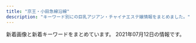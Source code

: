 ```yaml
---
title: "京王・小田急線沿線"
description: "キーワード別にの巨乳アジアン・チャイナエステ嬢情報をまとめました。"
---
```


新着画像と新着キーワードをまとめています。
2021年07月12日の情報です。

<DmmAffiliateIns />
<KeywordTable
  shops={
    [
    {
        "station": "\u5343\u6b73\u70cf\u5c71\u99c5\u5357\u53e3",
        "keywords": {
            "D": 8,
            "C": 15,
            "86": 2,
            "85": 4,
            "87": 2
        },
        "img_links": [
            "http://almond.ests.jp/photos/sites/24/2020/12/2020121413001762.jpg",
            "http://almond.ests.jp/images/nstaff.jpg",
            "http://almond.ests.jp/images/s_news.jpg",
            "http://almond.ests.jp/images/mobile.jpg",
            "http://almond.ests.jp/photos/sites/24/2020/11/2020113018465490.jpg",
            "http://almond.ests.jp/photos/sites/24/2020/11/2020113018465254.jpg",
            "http://almond.ests.jp/photos/sites/24/2021/05/2021051312433326.jpg",
            "http://almond.ests.jp/images/s_face.png",
            "http://almond.ests.jp/images/s_staff.png",
            "http://almond.ests.jp/images/newicon.png",
            "http://almond.ests.jp/images/s_acc.jpg",
            "http://almond.ests.jp/images/line1.jpg",
            "http://almond.ests.jp/images/acc1.jpg",
            "http://almond.ests.jp/photos/sites/24/2021/03/2021032511211062.jpg",
            "http://almond.ests.jp/photos/sites/24/2021/06/2021061915435923.jpg",
            "http://almond.ests.jp/photos/sites/24/2020/11/2020113018465067.jpg",
            "http://almond.ests.jp/images/line2.png",
            "http://almond.ests.jp/images/nstaff1.jpg",
            "http://almond.ests.jp/photos/sites/24/2020/11/2020113018465347.jpg",
            "http://almond.ests.jp/images/pickicon.jpg",
            "http://almond.ests.jp/images/top.png",
            "http://almond.ests.jp/images/line.jpg"
        ],
        "url": "http://almond.ests.jp/",
        "name": "Lovely"
    },
    {
        "keywords": {},
        "url": "https://lu-rinpa.tokyo/",
        "station": "\u8056\u8e5f\u685c\u30f6\u4e18\u99c5\u6771\u53e3",
        "name": "\u685c\u96ea",
        "img_links": [
            "https://lu-rinpa.tokyo/wp-content/uploads/2019/12/rtdyfugihojsa.jpg",
            "https://lu-rinpa.tokyo/wp-content/uploads/2019/12/rydftugihoix.jpg",
            "https://lu-rinpa.tokyo/wp-content/themes/este/img/4.jpg",
            "https://lu-rinpa.tokyo/wp-content/themes/este/img/top-img066.png",
            "https://lu-rinpa.tokyo/wp-content/themes/este/img/top-img035.png",
            "https://lu-rinpa.tokyo/wp-content/uploads/2019/06/6.jpg",
            "https://lu-rinpa.tokyo/wp-content/themes/este/img/tel.png",
            "https://lu-rinpa.tokyo/wp-content/themes/este/img/2.jpg",
            "https://lu-rinpa.tokyo/wp-content/themes/este/img/3.jpg",
            "https://lu-rinpa.tokyo/wp-content/themes/este/img/tel01.png",
            "https://lu-rinpa.tokyo/wp-content/themes/este/img/top-img02.png",
            "https://lu-rinpa.tokyo/wp-content/themes/este/img/top-img01.png",
            "https://lu-rinpa.tokyo/wp-content/uploads/2019/12/dtyfugihoja.jpg",
            "https://lu-rinpa.tokyo/wp-content/themes/este/img/1.jpg"
        ]
    },
    {
        "name": "\u30ec\u30a4\u30f3\u30dc\u30fc",
        "url": "https://es-relax.tokyo/",
        "keywords": {
            "E": 25,
            "F": 10,
            "D": 13
        },
        "img_links": [
            "https://es-relax.tokyo/wp-content/themes/este/img/top-img02.png",
            "https://es-relax.tokyo/wp-content/themes/este/img/1.jpg",
            "https://es-relax.tokyo/wp-content/uploads/2020/02/8976512rainbow.jpg",
            "https://es-relax.tokyo/wp-content/uploads/2021/05/q1324876rainbow.jpg",
            "https://es-relax.tokyo/wp-content/uploads/2020/02/8976251rainbow-1.jpg",
            "https://es-relax.tokyo/wp-content/themes/este/img/top-img04.png",
            "https://es-relax.tokyo/wp-content/themes/este/img/4.jpg",
            "https://es-relax.tokyo/wp-content/themes/este/img/tel_footer.png",
            "https://es-relax.tokyo/wp-content/uploads/2020/02/8976218rainbow.jpg",
            "https://es-relax.tokyo/wp-content/themes/este/img/top-img01b.png",
            "https://es-relax.tokyo/wp-content/uploads/2020/11/908271rainbow.jpg",
            "https://es-relax.tokyo/wp-content/uploads/2020/12/87612rainbow.jpg",
            "https://es-relax.tokyo/wp-content/themes/este/img/call.png",
            "https://es-relax.tokyo/wp-content/uploads/2020/02/897621rainbow.jpg",
            "https://es-relax.tokyo/wp-content/themes/este/img/2.jpg",
            "https://es-relax.tokyo/wp-content/uploads/2021/04/56786rainbow.jpg",
            "https://es-relax.tokyo/wp-content/uploads/2020/02/1rainbow-1.jpg",
            "https://es-relax.tokyo/wp-content/uploads/2021/02/9876rainbow.jpg",
            "https://es-relax.tokyo/wp-content/uploads/2021/07/0987654e21rainbow.jpg",
            "https://es-relax.tokyo/wp-content/themes/este/img/top-img01.png",
            "https://es-relax.tokyo/wp-content/themes/este/img/3.jpg",
            "https://es-relax.tokyo/wp-content/uploads/2020/02/87261rainbow.jpg",
            "https://es-relax.tokyo/wp-content/uploads/2020/10/11rainbow.jpg",
            "https://es-relax.tokyo/wp-content/themes/este/img/tel_header.png",
            "https://es-relax.tokyo/wp-content/uploads/2020/02/8972186rainbow.jpg",
            "https://es-relax.tokyo/wp-content/uploads/2020/11/8976512rainbow.jpg",
            "https://es-relax.tokyo/wp-content/themes/este/img/top-img01a.png"
        ],
        "station": "\u5343\u6b73\u70cf\u5c71\u99c5\u5317\u53e3"
    },
    {
        "keywords": {},
        "station": "\u7b39\u585a\u99c5",
        "img_links": [
            "http://sasazukaamanda.xyz/css/osusume01.jpg",
            "http://sasazukaamanda.xyz/css/top03.jpg",
            "http://sasazukaamanda.xyz/css/staff/staff01.jpg",
            "http://sasazukaamanda.xyz/images/call.png",
            "http://sasazukaamanda.xyz/css/top01.jpg",
            "http://sasazukaamanda.xyz/css/foot.jpg",
            "http://sasazukaamanda.xyz/css/staff/staff02.jpg",
            "http://sasazukaamanda.xyz/css/osusume02.jpg",
            "http://sasazukaamanda.xyz/css/osusume03.jpg",
            "http://sasazukaamanda.xyz/css/m-head.jpg",
            "http://sasazukaamanda.xyz/css/top02.jpg",
            "http://sasazukaamanda.xyz/css/staff/staff03.jpg"
        ],
        "name": "\u30a2\u30de\u30f3\u30c0",
        "url": "http://sasazukaamanda.xyz/"
    },
    {
        "station": "\u5343\u6b73\u70cf\u5c71\u99c5\u5317\u53e3",
        "url": "http://www.iyashikukan.xyz/",
        "name": "\u7652\u3057\u306e\u7a7a\u9593",
        "img_links": [
            "http://www.iyashikukan.xyz/images/staff/10/mimi.jpg",
            "http://www.iyashikukan.xyz/images/staff/10/1.jpg",
            "http://www.iyashikukan.xyz/images/staff/10/2.jpg",
            "http://www.iyashikukan.xyz/images/staff/9/39-02a.jpg",
            "http://www.iyashikukan.xyz/images/index-rin_20.jpg",
            "http://www.iyashikukan.xyz/images/top/top-foot_05.png",
            "http://www.iyashikukan.xyz/images/lanmu-t-st2.jpg",
            "http://www.iyashikukan.xyz/images/staff/10/nana.jpg",
            "http://www.iyashikukan.xyz/images/nav/nav-t-sys.jpg",
            "http://www.iyashikukan.xyz/images/index-rin_16.jpg",
            "http://www.iyashikukan.xyz/images/index-rin_04.jpg",
            "http://www.iyashikukan.xyz/images/top/t3.jpg",
            "http://www.iyashikukan.xyz/images/staff/10/sayaka22.jpg",
            "http://www.iyashikukan.xyz/images/index-rin_02.jpg",
            "http://www.iyashikukan.xyz/images/top/t2.jpg",
            "http://www.iyashikukan.xyz/images/index-rin_14.jpg",
            "http://www.iyashikukan.xyz/images/top/t3.png",
            "http://www.iyashikukan.xyz/images/nav/nav-t-job.jpg",
            "http://www.iyashikukan.xyz/images/lanmu-t-st.jpg",
            "http://www.iyashikukan.xyz/images/top/top-foot_03.png",
            "http://www.iyashikukan.xyz/images/top/top-foot_04.png",
            "http://www.iyashikukan.xyz/images/shop/r5.jpg",
            "http://www.iyashikukan.xyz/images/staff/10/satomi.jpg"
        ],
        "keywords": {}
    },
    {
        "url": "http://cinderella-princess.net",
        "keywords": {
            "C": 23,
            "86": 10
        },
        "img_links": [
            "http://cinderella-princess.net/images/room2.jpg",
            "http://cinderella-princess.net/images/room4.jpg",
            "http://cinderella-princess.net/images/mobile.jpg",
            "http://cinderella-princess.net/images/staff1.jpg",
            "http://cinderella-princess.net/images/staff3.jpg",
            "http://cinderella-princess.net/images/staff2.jpg",
            "http://cinderella-princess.net/images/girl-z1.jpg",
            "http://cinderella-princess.net/images/s_staff.jpg",
            "http://cinderella-princess.net/links/esthe-summit.jpg",
            "http://cinderella-princess.net/images/s_chedule.jpg",
            "http://cinderella-princess.net/images/room1.jpg",
            "http://cinderella-princess.net/images/girl-z2.jpg",
            "http://cinderella-princess.net/images/tel.jpg",
            "http://cinderella-princess.net/images/nei_bj2.jpg",
            "http://cinderella-princess.net/images/movie.jpg",
            "http://cinderella-princess.net/images/s_news.jpg",
            "http://cinderella-princess.net/images/room3.jpg",
            "http://cinderella-princess.net/images/staff4.jpg",
            "http://cinderella-princess.net/images/staff0.jpg",
            "http://cinderella-princess.net/images/s_link.jpg"
        ],
        "name": "\u30ea\u30e9\u30af\u30bc\u30fc\u30b7\u30e7\u30f3\u6075",
        "station": "\u767e\u5408\u30f6\u4e18\u99c5\u5317\u53e3"
    },
    {
        "img_links": [
            "http://sweet-heart.work/img/mimi1.jpg",
            "http://sweet-heart.work/img/moe1.jpg",
            "http://sweet-heart.work/images/b2.jpg",
            "http://sweet-heart.work/images/ta.jpg",
            "http://sweet-heart.work/img/moe3.jpg",
            "http://sweet-heart.work/images/att.png",
            "http://sweet-heart.work/img/risan2.jpg",
            "http://sweet-heart.work/images/staff_t.png",
            "http://sweet-heart.work/images/int2.jpg",
            "http://sweet-heart.work/images/b1.jpg",
            "http://sweet-heart.work/images/2.jpg",
            "http://sweet-heart.work/images/5.jpg",
            "http://sweet-heart.work/images/4.jpg",
            "http://sweet-heart.work/images/3.jpg",
            "http://sweet-heart.work/images/1.jpg",
            "http://sweet-heart.work/images/news.jpg",
            "http://sweet-heart.work/images/sys.jpg",
            "http://sweet-heart.work/images/mobile.jpg",
            "http://sweet-heart.work/img/miki1.jpg",
            "http://sweet-heart.work/img/moe2.jpg",
            "http://sweet-heart.work/images/int1.jpg",
            "http://sweet-heart.work/img/yien1.jpg",
            "http://sweet-heart.work/images/tr.jpg",
            "http://sweet-heart.work/images/head.jpg",
            "http://sweet-heart.work/img/yien2.jpg",
            "http://sweet-heart.work/img/risan1.jpg",
            "http://sweet-heart.work/images/interior_t.png"
        ],
        "keywords": {},
        "name": "Sweet Heart",
        "url": "http://sweet-heart.work/",
        "station": "\u5e9c\u4e2d\u99c5\u5317\u53e3"
    },
    {
        "name": "Teles -\u30c6\u30ec\u30b9-",
        "url": "http://esthegt.xyz/tls/",
        "station": "\u767b\u6238\u99c5",
        "img_links": [
            "http://esthegt.xyz/tls/girl/06.png",
            "http://esthegt.xyz/tls/girl/todays-girls.png",
            "http://esthegt.xyz/tls/girl/05.png",
            "http://esthegt.xyz/tls/girl/g07.png",
            "http://esthegt.xyz/tls/images/footer.png",
            "http://esthegt.xyz/tls/images/bt5.png",
            "http://esthegt.xyz/tls/girl/07.png",
            "http://esthegt.xyz/tls/images/bt2.png",
            "http://esthegt.xyz/tls/images/bt6.png",
            "http://esthegt.xyz/tls/girl/g05.png",
            "http://esthegt.xyz/tls/girl/g06.png",
            "http://esthegt.xyz/tls/images/bt3.png",
            "http://esthegt.xyz/tls/images/bt1.png",
            "http://esthegt.xyz/tls/images/header.png",
            "http://esthegt.xyz/tls/images/facial-massage.png",
            "http://esthegt.xyz/tls/images/bt4.png"
        ],
        "keywords": {}
    },
    {
        "station": "\u5e9c\u4e2d\u99c5\u5357\u53e3",
        "img_links": [
            "http://hanamizuki.tyo.cm/photos/sites/32/2017/12/2017121407030461.jpg",
            "http://hanamizuki.tyo.cm/link/walker88.jpg",
            "http://hanamizuki.tyo.cm/images/nbj1.png",
            "http://hanamizuki.tyo.cm/link/esthelove88-31.jpg",
            "http://hanamizuki.tyo.cm/i/images/room2.jpg",
            "http://hanamizuki.tyo.cm/link/88x31b.jpg",
            "http://hanamizuki.tyo.cm/images/s_news.png",
            "http://hanamizuki.tyo.cm/images/bj3.jpg",
            "http://menlog.net/link/menlog8831.jpg",
            "http://hanamizuki.tyo.cm/link/8831.jpg",
            "http://hanamizuki.tyo.cm/link/e0016.jpg",
            "http://hanamizuki.tyo.cm/photos/sites/32/2016/08/staff4a.jpg",
            "http://hanamizuki.tyo.cm/photos/sites/32/2016/08/staff15.jpg",
            "http://hanamizuki.tyo.cm/images/s_link.png",
            "http://hanamizuki.tyo.cm/images/top.jpg",
            "http://hanamizuki.tyo.cm/images/room2.jpg",
            "http://hanamizuki.tyo.cm/images/room3.jpg",
            "http://hanamizuki.tyo.cm/images/room1.jpg",
            "http://hanamizuki.tyo.cm/i/images/room3.jpg",
            "http://hanamizuki.tyo.cm/images/s_staff.png",
            "http://hanamizuki.tyo.cm/images/room4.jpg",
            "http://hanamizuki.tyo.cm/photos/sites/32/2020/01/2020013110290975.jpg",
            "http://hanamizuki.tyo.cm/link/massage-de_88_31.jpg",
            "http://hanamizuki.tyo.cm/images/mobile.jpg",
            "http://hanamizuki.tyo.cm/photos/sites/32/2018/11/2018110115410796.jpg",
            "http://hanamizuki.tyo.cm/images/news_bj3.png",
            "http://hanamizuki.tyo.cm/i/images/room1.jpg",
            "http://hanamizuki.tyo.cm/photos/sites/32/2019/02/201902151914399.jpg"
        ],
        "keywords": {
            "86": 21,
            "83": 7,
            "C": 27,
            "D": 21
        },
        "name": "\u82b1\u6c34\u6728",
        "url": "http://hanamizuki.tyo.cm/"
    },
    {
        "url": "http://salon-rlx.com/",
        "img_links": [],
        "station": "\u5343\u6b73\u8239\u6a4b\u99c5\u5357\u53e3",
        "keywords": {},
        "name": "\u8776\u821e"
    },
    {
        "keywords": {
            "86": 4,
            "D": 1,
            "C": 1,
            "85": 1
        },
        "url": "http://aroma-esthe.in.net/",
        "img_links": [
            "http://aroma-esthe.in.net/img/nav-001.png",
            "http://aroma-esthe.in.net/img/cg02.png",
            "http://aroma-esthe.in.net/img/nav-005.png",
            "http://aroma-esthe.in.net/img/tel.png",
            "http://aroma-esthe.in.net/img/nav-003.png",
            "http://aroma-esthe.in.net/img/nav-006.png",
            "http://aroma-esthe.in.net/img/cg051.png",
            "http://aroma-esthe.in.net/img/top01.png",
            "http://aroma-esthe.in.net/img/nav-004.png",
            "http://aroma-esthe.in.net/img/nav-002.png",
            "http://aroma-esthe.in.net/img/cg06.png",
            "http://aroma-esthe.in.net/img/no.png",
            "http://aroma-esthe.in.net/img/cg03.png",
            "http://aroma-esthe.in.net/img/cg011.png"
        ],
        "station": "\u7b39\u585a\u99c5\u5317\u53e3",
        "name": "\u840c \uff5e\u3082\u3048\uff5e"
    },
    {
        "keywords": {},
        "img_links": [
            "http://honey.jpest.net/uploads//sites/45/2021/06/g4-1.jpg",
            "http://honey.jpest.net/uploads//sites/45/2021/06/g5-1.jpg",
            "http://honey.jpest.net/uploads//sites/45/2021/06/g6-1.jpg",
            "http://honey.jpest.net/uploads//sites/45/2021/06/g2-2.jpg",
            "http://cecil.jpest.net/uploads//sites/45/2021/06/con01-1.jpg",
            "http://cecil.jpest.net/uploads//sites/45/2021/06/con03-1.jpg",
            "http://cecil.jpest.net/uploads//sites/45/2021/06/con02-1.jpg",
            "http://honey.jpest.net/uploads//sites/45/2021/06/g1-2.jpg",
            "http://cecil.jpest.net/uploads//sites/45/2021/06/req_03-2.jpg",
            "http://honey.jpest.net/uploads//sites/45/2021/06/g3-2.jpg",
            "http://cecil.jpest.net/uploads//sites/45/2021/06/staff.jpg"
        ],
        "name": "Cecil \u30bb\u30b7\u30eb",
        "url": "http://cecil.jpest.net/",
        "station": "\u7b39\u585a\u99c5\u5317\u53e3"
    },
    {
        "name": "\u6f64\u5712",
        "img_links": [
            "http://www.kousei-jyunen.com/images/index_qr.jpg",
            "http://www.kousei-jyunen.com/images/staff.jpg",
            "http://www.kousei-jyunen.com/images/top-munu-2_04.jpg",
            "http://www.kousei-jyunen.com/images/top-munu-2_05.jpg",
            "http://www.kousei-jyunen.com/images/top-munu-2_03.jpg",
            "http://www.kousei-jyunen.com/images/top-1_03.jpg",
            "http://www.kousei-jyunen.com/images/top-1_04.jpg",
            "http://www.kousei-jyunen.com/images/top-munu-1_02.jpg",
            "http://www.kousei-jyunen.com/images/top-munu-2_02.jpg",
            "http://www.kousei-jyunen.com/images/top-1_01.jpg",
            "http://www.kousei-jyunen.com/images/news.jpg",
            "http://www.kousei-jyunen.com/images/top-munu-2_01.jpg",
            "http://www.kousei-jyunen.com/images/top-munu-1_01.jpg",
            "http://www.kousei-jyunen.com/images/top-munu-1_03.jpg",
            "http://www.kousei-jyunen.com/images/sta.jpg",
            "http://www.kousei-jyunen.com/images/top-munu-1_05.jpg",
            "http://www.kousei-jyunen.com/images/top-1_05.jpg",
            "http://www.kousei-jyunen.com/images/top-ib.jpg",
            "http://www.kousei-jyunen.com/images/info.jpg",
            "http://www.kousei-jyunen.com/images/top-munu-1_04.jpg",
            "http://www.kousei-jyunen.com/images/sys.jpg",
            "http://www.kousei-jyunen.com/flash.jpg",
            "http://www.kousei-jyunen.com/images/top-1_02.jpg"
        ],
        "url": "http://www.kousei-jyunen.com/",
        "keywords": {},
        "station": "\u6210\u57ce\u5b66\u5712\u524d\u99c5"
    },
    {
        "station": "\u5343\u6b73\u70cf\u5c71\u99c5\u5317\u53e3",
        "url": "http://massage-est.xyz/",
        "keywords": {
            "E": 16,
            "D": 87,
            "86": 103
        },
        "img_links": [
            "http://massage-est.xyz/images/up_100_1_0.jpg",
            "http://massage-est.xyz/images/cg13.jpg",
            "http://massage-est.xyz/images/cg06.jpg",
            "http://massage-est.xyz/images/cg071.jpg",
            "http://massage-est.xyz/images/cg12.jpg",
            "http://massage-est.xyz/images/cg07.jpg",
            "http://massage-est.xyz/images/cg05.jpg",
            "http://massage-est.xyz/images/cg011.jpg",
            "http://massage-est.xyz/images/cg11.jpg",
            "http://massage-est.xyz/images/cg061.jpg",
            "http://massage-est.xyz/images/cg04.jpg",
            "http://massage-est.xyz/images/cg091.jpg",
            "http://massage-est.xyz/images/cg021.jpg",
            "http://massage-est.xyz/images/cg08.jpg",
            "http://massage-est.xyz/images/cg081.jpg",
            "http://massage-est.xyz/images/cg03.jpg",
            "http://massage-est.xyz/images/qr.jpg",
            "http://massage-est.xyz/images/sys.jpg",
            "http://massage-est.xyz/images/cg10.jpg",
            "http://massage-est.xyz/images/cg09.jpg",
            "http://massage-est.xyz/images/spacer300x450.png",
            "http://massage-est.xyz/images/cg02.jpg",
            "http://massage-est.xyz/images/cg031.jpg",
            "http://massage-est.xyz/images/top.png",
            "http://massage-est.xyz/images/cg051.jpg",
            "http://massage-est.xyz/images/top2.png",
            "http://massage-est.xyz/images/spacer900x360.png",
            "http://massage-est.xyz/images/cg01.jpg"
        ],
        "name": "\u6df1\u4e95\u6c37\u306e\u56fd"
    },
    {
        "img_links": [
            "http://shizuka2015.net/images/nav/hanga-sys.jpg",
            "http://shizuka2015.net/images/nav/hanga-sta.jpg",
            "http://shizuka2015.net/images/sys-n.jpg",
            "http://shizuka2015.net/images/shop/4.jpg",
            "http://shizuka2015.net/images/w-top.jpg",
            "http://shizuka2015.net/images/shop/5.jpg",
            "http://shizuka2015.net/images/sakura.jpg",
            "http://shizuka2015.net/images/nav/hanga-job.jpg",
            "http://shizuka2015.net/images/aki.jpg",
            "http://shizuka2015.net/images/lm-c-bgdow.png",
            "http://shizuka2015.net/images/shop/1.jpg",
            "http://shizuka2015.net/images/staff/hikari.jpg",
            "http://shizuka2015.net/images/shop/6.jpg",
            "http://shizuka2015.net/images/moe.jpg",
            "http://shizuka2015.net/images/staff/yuri.jpg",
            "http://shizuka2015.net/images/lm-c-bgdb2.png",
            "http://shizuka2015.net/images/nav/hanga-acc.jpg",
            "http://shizuka2015.net/images/yuka.jpg"
        ],
        "url": "http://shizuka2015.net/",
        "name": "\u9759\u9999",
        "station": "\u4e0b\u5317\u6ca2\u99c5\u5357\u53e3",
        "keywords": {
            "C": 7
        }
    },
    {
        "keywords": {
            "C": 9
        },
        "station": "\u4eac\u738b\u591a\u6469\u30bb\u30f3\u30bf\u30fc\u99c5\u897f\u53e3",
        "img_links": [
            "http://www.aroma-tsubaki.com/uploads/aromatsubaki/images/no-photo.jpg",
            "http://www.aroma-tsubaki.com/uploads/aromatsubaki/2020/10/flash2.jpg",
            "http://www.aroma-tsubaki.com/uploads/aromatsubaki/2020/10/top.jpg",
            "http://www.aroma-tsubaki.com/uploads/aromatsubaki/2011/10/play1.jpg",
            "http://www.aroma-tsubaki.com/uploads/aromatsubaki/2011/10/info.jpg",
            "http://www.aroma-tsubaki.com/uploads/aromatsubaki/2011/10/shouji.jpg",
            "http://www.aroma-tsubaki.com/uploads/aromatsubaki/2011/10/play4.jpg",
            "http://www.aroma-tsubaki.com/uploads/aromatsubaki/2020/10/flash6.jpg",
            "http://www.aroma-tsubaki.com/uploads/aromatsubaki/2011/10/zi_link.jpg",
            "http://www.aroma-tsubaki.com/uploads/aromatsubaki/2012/10/e794bbe5838f-261.jpg",
            "http://www.aroma-tsubaki.com/uploads/aromatsubaki/2012/03/e794bbe5838f-1079.jpg",
            "http://www.aroma-tsubaki.com/uploads/aromatsubaki/2012/05/e794bbe5838f-1623.jpg",
            "http://www.aroma-tsubaki.com/uploads/aromatsubaki/2011/11/e794bbe5838f-031.jpg",
            "http://www.aroma-tsubaki.com/uploads/aromatsubaki/2011/10/468x60.jpg",
            "http://www.aroma-tsubaki.com/uploads/aromatsubaki/2011/11/e794bbe5838f-029.jpg",
            "http://www.aroma-tsubaki.com/uploads/aromatsubaki/2011/10/play2.jpg",
            "http://www.aroma-tsubaki.com/uploads/aromatsubaki/2020/10/flash3.jpg",
            "http://www.aroma-tsubaki.com/uploads/aromatsubaki/2020/10/flash5.jpg",
            "http://www.aroma-tsubaki.com/uploads/aromatsubaki/2020/10/flash1.jpg",
            "http://www.aroma-tsubaki.com/uploads/aromatsubaki/2018/10/tel.jpg",
            "http://www.aroma-tsubaki.com/uploads/aromatsubaki/2011/10/play3.jpg",
            "http://www.aroma-tsubaki.com/uploads/aromatsubaki/2020/10/flash4.jpg"
        ],
        "url": "http://aroma-tsubaki.com/",
        "name": "\u693f"
    },
    {
        "url": "http://www.perfect-plan.iesjp.com/",
        "station": "\u7b39\u585a\u99c5\u5317\u53e3",
        "name": "\u30d1\u30fc\u30d5\u30a7\u30af\u30c8\u30fb\u30d7\u30e9\u30f3",
        "keywords": {
            "87": 1,
            "85": 2,
            "D": 4,
            "86": 1
        },
        "img_links": [
            "http://www.perfect-plan.iesjp.com/files/005.jpg",
            "http://www.perfect-plan.iesjp.com/images/interior_bg.png",
            "http://www.perfect-plan.iesjp.com/images/top.png",
            "http://www.perfect-plan.iesjp.com/files/007.jpg",
            "http://www.perfect-plan.iesjp.com/images/interior.png",
            "http://www.perfect-plan.iesjp.com/files/001.jpg",
            "http://www.perfect-plan.iesjp.com/images/mobile.png",
            "http://www.perfect-plan.iesjp.com/images/left01.png",
            "http://www.perfect-plan.iesjp.com/images/flash.jpg",
            "http://www.perfect-plan.iesjp.com/images/ta.png",
            "http://www.perfect-plan.iesjp.com/files/008.jpg",
            "http://www.perfect-plan.iesjp.com/images/staff.png"
        ]
    },
    {
        "keywords": {},
        "name": "RIBBON -\u30ea\u30dc\u30f3-",
        "url": "http://www.celia.work/",
        "station": "\u5e9c\u4e2d\u99c5\u5317\u53e3",
        "img_links": [
            "http://www.celia.work/img/ami2.jpg",
            "http://www.celia.work/images/sys1.jpg",
            "http://www.celia.work/images/int3.png",
            "http://www.celia.work/img/ami1.jpg",
            "http://www.celia.work/images/menu/top.jpg",
            "http://www.celia.work/images/news.jpg",
            "http://www.celia.work/images/sys3.png",
            "http://www.celia.work/images/b3.jpg",
            "http://www.celia.work/images/b1.jpg",
            "http://www.celia.work/img/rika2.jpg",
            "http://www.celia.work/staff/rika.jpg",
            "http://www.celia.work/images/b2.jpg",
            "http://www.celia.work/images/staff_t.jpg",
            "http://www.celia.work/images/concept.jpg",
            "http://www.celia.work/staff/ami.jpg",
            "http://www.celia.work/images/int2.png",
            "http://www.celia.work/images/menu/interior.jpg",
            "http://www.celia.work/img/rika1.jpg",
            "http://www.celia.work/images/sys2.jpg",
            "http://www.celia.work/images/int1.png",
            "http://www.celia.work/images/menu/staff.jpg",
            "http://www.celia.work/images/ta.jpg",
            "http://www.celia.work/images/head.jpg",
            "http://www.celia.work/images/interior_t.jpg"
        ]
    },
    {
        "url": "https://dear.ests.jp/",
        "station": "\u5e9c\u4e2d\u99c5",
        "img_links": [
            "https://dear.ests.jp/images/1.jpg",
            "https://dear.ests.jp/photos/sites/49/2021/07/2021071120553483.jpeg",
            "https://dear.ests.jp/images/paypay.jpg",
            "https://dear.ests.jp/images/s_staff.jpg",
            "https://dear.ests.jp/photos/sites/49/2021/04/2021042600463028.jpeg",
            "https://dear.ests.jp/images/top.jpg",
            "https://dear.ests.jp/images/amore.jpg",
            "https://dear.ests.jp/photos/sites/49/2021/04/2021042615175874.jpeg",
            "https://dear.ests.jp/images/s_link.jpg",
            "https://dear.ests.jp/photos/sites/49/2021/07/2021071121561088.jpeg",
            "https://dear.ests.jp/photos/sites/49/2021/07/2021071122053228.jpeg",
            "https://dear.ests.jp/photos/sites/49/2021/05/2021050810150376.jpeg",
            "https://dear.ests.jp/photos/sites/49/2021/06/202106020238508.jpeg",
            "https://dear.ests.jp/photos/sites/49/2021/05/2021052514195070.jpeg",
            "https://dear.ests.jp/photos/sites/49/2021/04/2021041513454813.jpeg",
            "https://dear.ests.jp/images/card.png",
            "https://dear.ests.jp/photos/sites/49/2021/07/2021071121330853.jpeg",
            "https://dear.ests.jp/photos/sites/49/2021/07/2021071219063632.jpeg",
            "https://dear.ests.jp/photos/sites/49/2021/04/2021041513593722.jpeg",
            "https://dear.ests.jp/photos/sites/49/2021/07/2021071118350681.jpeg",
            "https://dear.ests.jp/photos/sites/49/2021/04/2021042700265716.jpeg",
            "https://dear.ests.jp/images/bj1.jpg",
            "https://dear.ests.jp/images/info2.jpg",
            "https://dear.ests.jp/images/member.jpg",
            "https://dear.ests.jp/photos/sites/49/2021/07/2021070704005824.jpeg",
            "https://dear.ests.jp/photos/sites/49/2021/05/2021052413183715.jpeg",
            "https://esta-kanto.com/img/kanto/esta-200_40.jpg",
            "https://dear.ests.jp/photos/sites/49/2021/07/2021071219012058.jpeg",
            "https://dear.ests.jp/photos/sites/49/2021/04/2021041913195348.jpeg",
            "https://dear.ests.jp/images/link2.jpg",
            "https://dear.ests.jp/photos/sites/49/2021/07/2021071216231847.jpeg",
            "https://dear.ests.jp/photos/sites/49/2021/06/2021060318563698.jpeg",
            "https://dear.ests.jp/images/bj3.jpg",
            "https://dear.ests.jp/photos/sites/49/2021/05/2021051414211872.jpeg",
            "https://dear.ests.jp/photos/sites/49/2021/07/202107021556465.jpeg",
            "https://dear.ests.jp/photos/sites/49/2021/04/2021041511095279.jpeg",
            "https://dear.ests.jp/images/s_info.jpg",
            "https://dear.ests.jp/images/staff0.jpg"
        ],
        "name": "Dear",
        "keywords": {
            "C": 3,
            "\u30bb\u30af\u30b7\u30fc": 6,
            "F": 4,
            "E": 4,
            "D": 13
        }
    },
    {
        "img_links": [
            "http://xn--vckg5a9gugx77pgi4bmma.xyz/image/girl3.jpg",
            "http://xn--vckg5a9gugx77pgi4bmma.xyz/image/girl1.jpg",
            "http://xn--vckg5a9gugx77pgi4bmma.xyz/image/img2.jpg",
            "http://xn--vckg5a9gugx77pgi4bmma.xyz/image/girl8.jpg",
            "http://xn--vckg5a9gugx77pgi4bmma.xyz/image/img4.jpg",
            "http://xn--vckg5a9gugx77pgi4bmma.xyz/image/navihiden.png",
            "http://xn--vckg5a9gugx77pgi4bmma.xyz/image/img3.jpg"
        ],
        "name": "Impact \uff5e\u30a4\u30f3\u30d1\u30af\u30c8\uff5e",
        "url": "http://xn--vckg5a9gugx77pgi4bmma.xyz/",
        "station": "\u4e0b\u9ad8\u4e95\u6238\u99c5\u5317\u53e3",
        "keywords": {}
    },
    {
        "img_links": [
            "http://lucky-one.jpn.mn/images/themes/blue/no2.png",
            "http://lucky-one.jpn.mn/photos/sites/44/2021/06/2021063001281586.jpg",
            "http://lucky-one.jpn.mn/photos/sites/44/2021/04/2021040809375736.jpg",
            "http://lucky-one.jpn.mn/photos/sites/44/2021/04/2021040809380020.jpg",
            "http://lucky-one.jpn.mn/photos/sites/44/2021/04/2021040809431346.jpg",
            "http://lucky-one.jpn.mn/photos/sites/44/2021/04/2021040809393275.jpg",
            "http://lucky-one.jpn.mn/photos/sites/44/2021/06/202106300128225.jpg",
            "http://lucky-one.jpn.mn/photos/sites/44/2021/04/2021040809412291.jpg",
            "http://lucky-one.jpn.mn/images/themes/blue/r3.jpg",
            "http://lucky-one.jpn.mn/images/themes/blue/s_news.png",
            "http://lucky-one.jpn.mn/photos/sites/44/2021/04/2021040809403927.jpg",
            "http://lucky-one.jpn.mn/images/themes/blue/s_newface.png",
            "http://lucky-one.jpn.mn/photos/sites/44/2021/04/2021040809384524.jpg",
            "http://lucky-one.jpn.mn/photos/sites/44/2021/04/2021040809384810.jpg",
            "http://lucky-one.jpn.mn/photos/sites/44/2021/04/202104080940066.jpg",
            "http://lucky-one.jpn.mn/images/room2.jpg",
            "http://lucky-one.jpn.mn/images/themes/blue/s_zysx.png",
            "http://lucky-one.jpn.mn/photos/sites/44/2021/04/2021040809412036.jpg",
            "http://lucky-one.jpn.mn/photos/sites/44/2021/04/2021040809411939.jpg",
            "http://lucky-one.jpn.mn/photos/sites/44/2021/04/2021040809431450.jpg",
            "http://lucky-one.jpn.mn/photos/sites/44/2021/04/2021040809412150.jpg",
            "http://lucky-one.jpn.mn/photos/sites/44/2021/04/2021040809404287.jpg",
            "http://lucky-one.jpn.mn/photos/sites/44/2021/04/2021040809572110.jpg",
            "http://lucky-one.jpn.mn/images/room4.jpg",
            "http://lucky-one.jpn.mn/photos/sites/44/2021/04/2021040809411851.jpg",
            "http://lucky-one.jpn.mn/photos/sites/44/2021/04/2021040809393049.jpg",
            "http://lucky-one.jpn.mn/photos/sites/44/2021/06/2021063001283077.jpg",
            "http://lucky-one.jpn.mn/photos/sites/44/2021/04/2021040809384767.jpg",
            "http://lucky-one.jpn.mn/photos/sites/44/2021/04/2021040809400869.jpg",
            "http://lucky-one.jpn.mn/images/themes/blue/s_pickup.png",
            "http://lucky-one.jpn.mn/images/room1.jpg",
            "http://lucky-one.jpn.mn/photos/sites/44/2021/04/2021040809403838.jpg",
            "http://lucky-one.jpn.mn/photos/sites/44/2021/04/2021040809400714.jpg",
            "http://lucky-one.jpn.mn/images/room3.jpg",
            "http://lucky-one.jpn.mn/photos/sites/44/2021/04/2021040809431373.jpg",
            "http://lucky-one.jpn.mn/images/themes/blue/line.png",
            "http://lucky-one.jpn.mn/photos/sites/44/2021/04/2021040809375410.jpg",
            "http://lucky-one.jpn.mn/photos/sites/44/2021/04/2021040809404174.jpg",
            "http://lucky-one.jpn.mn/images/themes/blue/s_link.png",
            "http://lucky-one.jpn.mn/images/themes/blue/no1.png",
            "http://lucky-one.jpn.mn/images/themes/blue/s_ranking.png",
            "http://lucky-one.jpn.mn/images/themes/blue/mobile.jpg",
            "http://lucky-one.jpn.mn/photos/sites/44/2021/04/2021040809431618.jpg",
            "http://lucky-one.jpn.mn/photos/sites/44/2021/04/202104080943116.jpg",
            "http://lucky-one.jpn.mn/photos/sites/44/2021/04/2021040809384699.jpg",
            "http://lucky-one.jpn.mn/photos/sites/44/2021/04/2021040809400982.jpg",
            "http://lucky-one.jpn.mn/photos/sites/44/2021/04/2021040809401068.jpg",
            "http://lucky-one.jpn.mn/photos/sites/44/2021/04/2021040809404236.jpg",
            "http://lucky-one.jpn.mn/images/themes/blue/s_staff.png",
            "http://lucky-one.jpn.mn/photos/sites/44/2021/04/202104080937565.jpg",
            "http://lucky-one.jpn.mn/photos/sites/44/2021/04/2021040809384593.jpg"
        ],
        "station": "\u5e9c\u4e2d\u99c5\u5357\u53e3",
        "name": "\u30a2\u30ed\u30de\u30b8\u30e5\u30e9\u30af",
        "keywords": {
            "C": 30,
            "E": 6,
            "87": 6,
            "83": 12,
            "86": 12,
            "D": 42,
            "88": 6,
            "85": 18
        },
        "url": "http://lucky-one.jpn.mn/"
    },
    {
        "station": "\u5343\u6b73\u70cf\u5c71\u99c5\u5317\u53e3",
        "img_links": [
            "https://hobo100per.jpn.vin/photos/sites/64/2021/06/2021060303273030.jpg",
            "https://hobo100per.jpn.vin/images/face_bj2.jpg",
            "https://hobo100per.jpn.vin/photos/sites/64/2020/12/2020120204102727.jpg",
            "https://hobo100per.jpn.vin/images/news_bj1.jpg",
            "https://hobo100per.jpn.vin/images/end.png",
            "https://hobo100per.jpn.vin/images/mobile.jpg",
            "https://hobo100per.jpn.vin/images/s_face.jpg",
            "https://hobo100per.jpn.vin/photos/sites/64/2021/06/2021060203045619.jpg",
            "https://hobo100per.jpn.vin/photos/sites/64/2021/01/202101160211441.jpg",
            "https://hobo100per.jpn.vin/images/news_bj3.jpg",
            "https://hobo100per.jpn.vin/images/room4.jpg",
            "https://hobo100per.jpn.vin/photos/sites/64/2021/02/2021021405253880.jpg",
            "https://hobo100per.jpn.vin/photos/sites/64/2021/04/2021040902115754.jpg",
            "https://hobo100per.jpn.vin/photos/sites/64/2020/10/2020102607255627.jpg",
            "https://hobo100per.jpn.vin/images/s_link.jpg",
            "https://hobo100per.jpn.vin/photos/sites/64/2021/02/2021020403220683.jpg",
            "https://hobo100per.jpn.vin/images/1.png",
            "https://hobo100per.jpn.vin/photos/sites/64/2021/05/2021053103292396.jpg",
            "https://hobo100per.jpn.vin/images/room3.jpg",
            "https://hobo100per.jpn.vin/photos/sites/64/2021/03/2021031502514054.jpg",
            "https://hobo100per.jpn.vin/photos/sites/64/2020/10/2020102607255738.jpg",
            "https://hobo100per.jpn.vin/images/s_staff.jpg",
            "https://hobo100per.jpn.vin/photos/sites/64/2020/10/2020102607255792.jpg",
            "https://hobo100per.jpn.vin/images/room2.jpg",
            "https://hobo100per.jpn.vin/images/s_topics.jpg",
            "https://hobo100per.jpn.vin/images/room1.jpg",
            "https://hobo100per.jpn.vin/photos/sites/64/2020/11/2020111302073452.jpg",
            "https://hobo100per.jpn.vin/images/top.png",
            "https://hobo100per.jpn.vin/photos/sites/64/2020/10/2020102607255898.jpg",
            "https://hobo100per.jpn.vin/photos/sites/64/2021/02/2021022309221643.jpg",
            "https://hobo100per.jpn.vin/photos/sites/64/2021/05/2021051105251986.jpg",
            "https://hobo100per.jpn.vin/photos/sites/64/2021/06/2021061905261324.jpg"
        ],
        "name": "\u307b\u307c100%",
        "url": "https://hobo100per.jpn.vin/",
        "keywords": {
            "D": 195,
            "86": 15,
            "E": 45,
            "84": 60,
            "C": 49,
            "87": 120,
            "83": 30,
            "85": 30
        }
    },
    {
        "station": "\u4ee3\u3005\u6728\u4e0a\u539f\u99c5\u5357\u53e31\u756a\u51fa\u53e3",
        "keywords": {
            "D": 6,
            "85": 3,
            "87": 1,
            "86": 2
        },
        "url": "https://elegance.tyo.cm/",
        "name": "\u30a8\u30ec\u30ac\u30f3\u30b9",
        "img_links": [
            "https://elegance.tyo.cm/images/img_top01.png",
            "https://elegance.tyo.cm/images/pic_girl01.jpg",
            "https://elegance.tyo.cm/images/side_mobile.jpg",
            "https://elegance.tyo.cm/images/mainimg4.jpg",
            "https://elegance.tyo.cm/images/img_top03.png",
            "https://elegance.tyo.cm/images/tit_news.jpg",
            "https://elegance.tyo.cm/images/img_top02.png",
            "https://elegance.tyo.cm/images/teaser_link.jpg",
            "https://elegance.tyo.cm/images/tit_reason.jpg",
            "https://elegance.tyo.cm/photos/sites/28/2021/06/2021062907535847.jpg",
            "https://elegance.tyo.cm/images/sp_teaser_link.jpg",
            "https://elegance.tyo.cm/photos/sites/28/2021/06/2021062907540111.jpg",
            "https://elegance.tyo.cm/images/tel.png",
            "https://elegance.tyo.cm/images/teaser_staff.jpg",
            "https://elegance.tyo.cm/images/mainimg.jpg",
            "https://elegance.tyo.cm/images/mainimg2.jpg",
            "https://elegance.tyo.cm/images/staff0.jpg",
            "https://elegance.tyo.cm/photos/sites/28/2021/06/2021062907535988.jpg",
            "https://elegance.tyo.cm/images/side_tel.jpg",
            "https://elegance.tyo.cm/images/mainimg3.jpg",
            "https://elegance.tyo.cm/images/sp_teaser_staff.jpg",
            "https://elegance.tyo.cm/photos/sites/28/2021/06/2021062907535741.jpg"
        ]
    },
    {
        "img_links": [
            "http://www.miyabi.esturl.com/files/001-02.jpg",
            "http://www.miyabi.esturl.com/images/coverParts.png",
            "http://www.miyabi.esturl.com/files/002.jpg",
            "http://www.miyabi.esturl.com/files/003-02.jpg",
            "http://www.miyabi.esturl.com/images/backlistbtn.png",
            "http://www.miyabi.esturl.com/files/003.jpg",
            "http://www.miyabi.esturl.com/files/003-03.jpg",
            "http://www.miyabi.esturl.com/files/002-02.jpg",
            "http://www.miyabi.esturl.com/files/002-03.jpg",
            "http://www.miyabi.esturl.com/images/attention.png",
            "http://www.miyabi.esturl.com/files/001.jpg",
            "http://www.miyabi.esturl.com/files/001-03.jpg",
            "http://www.miyabi.esturl.com/images/infoSlide01.jpg"
        ],
        "keywords": {
            "86": 2,
            "87": 4,
            "D": 6,
            "C": 11
        },
        "station": "\u4eac\u738b\u6c38\u5c71\u99c5\u5317\u53e3",
        "url": "http://www.miyabi.esturl.com/",
        "name": "\u96c5"
    },
    {
        "name": "\u6708\u4e0b\u7f8e\u4eba",
        "url": "http://www.gekabijin.relaxmens.com/",
        "img_links": [
            "http://www.gekabijin.relaxmens.com/files/005.jpg",
            "http://www.gekabijin.relaxmens.com/files/002.jpg",
            "http://www.gekabijin.relaxmens.com/files/001-02.jpg",
            "http://www.gekabijin.relaxmens.com/files/005-03.jpg",
            "http://www.gekabijin.relaxmens.com/images/shop/s1.jpg",
            "http://www.gekabijin.relaxmens.com/files/001-03.jpg",
            "http://www.gekabijin.relaxmens.com/files/002-02.jpg",
            "http://www.gekabijin.relaxmens.com/files/004-03.jpg",
            "http://www.gekabijin.relaxmens.com/images/shop/s6.jpg",
            "http://www.gekabijin.relaxmens.com/files/003-02.jpg",
            "http://www.gekabijin.relaxmens.com/images/r3.jpg",
            "http://www.gekabijin.relaxmens.com/files/003-03.jpg",
            "http://www.gekabijin.relaxmens.com/images/shop/s5.jpg",
            "http://www.gekabijin.relaxmens.com/images/shop/s3.jpg",
            "http://www.gekabijin.relaxmens.com/files/001.jpg",
            "http://www.gekabijin.relaxmens.com/files/004.jpg",
            "http://www.gekabijin.relaxmens.com/files/002-03.jpg",
            "http://www.gekabijin.relaxmens.com/photo_news/upimg/2514060b4b5c2f383e_0.jpg",
            "http://www.gekabijin.relaxmens.com/files/003.jpg",
            "http://www.gekabijin.relaxmens.com/files/004-02.jpg",
            "http://www.gekabijin.relaxmens.com/images/shop/s2.jpg",
            "http://www.gekabijin.relaxmens.com/files/005-02.jpg",
            "http://www.gekabijin.relaxmens.com/images/mobile.jpg",
            "http://www.gekabijin.relaxmens.com/images/shop/s4.jpg"
        ],
        "keywords": {
            "C": 13,
            "87": 20,
            "D": 20
        },
        "station": "\u5e9c\u4e2d\u99c5\u5317\u53e3"
    },
    {
        "station": "\u5343\u6b73\u70cf\u5c71\u99c5\u5357\u53e3",
        "keywords": {
            "84": 3,
            "85": 3,
            "86": 6,
            "83": 3
        },
        "url": "http://sakura.iyasi.me/",
        "img_links": [
            "http://sakura.iyasi.me/layer/images/top/top_05.jpg",
            "http://sakura.iyasi.me/layer/images/top/top_04.jpg",
            "http://sakura.iyasi.me/images/s_info.png",
            "http://sakura.iyasi.me/images/staff_04.jpg",
            "http://sakura.iyasi.me/images/1.jpg",
            "http://sakura.iyasi.me/images/top2.jpg",
            "http://sakura.iyasi.me/layer/images/top/top_06.jpg",
            "http://sakura.iyasi.me/images/staff_bj4.png",
            "http://sakura.iyasi.me/layer/images/top/top_03.jpg",
            "http://sakura.iyasi.me/layer/images/top/top_01.jpg",
            "http://sakura.iyasi.me/images/staff_06.jpg",
            "http://sakura.iyasi.me/images/top1.jpg",
            "http://sakura.iyasi.me/images/wenzi-staff.png",
            "http://sakura.iyasi.me/images/s_service.png",
            "http://sakura.iyasi.me/layer/images/top.jpg",
            "http://sakura.iyasi.me/layer/images/top/top_08.png",
            "http://sakura.iyasi.me/images/ser3.jpg",
            "http://sakura.iyasi.me/images/staff_02.jpg",
            "http://sakura.iyasi.me/images/staff_bj1.png",
            "http://sakura.iyasi.me/images/staff_01.jpg",
            "http://sakura.iyasi.me/images/ser4.jpg",
            "http://sakura.iyasi.me/images/ser2.jpg",
            "http://sakura.iyasi.me/images/staff_03.jpg",
            "http://sakura.iyasi.me/images/info.png",
            "http://sakura.iyasi.me/images/ser1.jpg",
            "http://sakura.iyasi.me/layer/images/top/top_02.jpg"
        ],
        "name": "\u685c \uff5e\u30b5\u30af\u30e9\uff5e"
    },
    {
        "station": "\u5411\u30f6\u4e18\u904a\u5712\u99c5\u5357\u53e3",
        "url": "http://www.peach.esturl.com/",
        "img_links": [
            "http://www.peach.esturl.com/images/mobile.jpg",
            "http://www.peach.esturl.com/files/001-02.jpg",
            "http://www.peach.esturl.com/images/r3.jpg",
            "http://www.peach.esturl.com/files/002.jpg",
            "http://www.peach.esturl.com/files/002-02.jpg",
            "http://www.peach.esturl.com/files/003.jpg",
            "http://www.peach.esturl.com/files/003-02.jpg",
            "http://www.peach.esturl.com/files/001-03.jpg",
            "http://www.peach.esturl.com/files/001.jpg",
            "http://www.peach.esturl.com/files/002-03.jpg",
            "http://www.peach.esturl.com/files/003-03.jpg"
        ],
        "keywords": {
            "87": 12,
            "D": 12,
            "C": 11
        },
        "name": "\u30d4\u30fc\u30c1\uff5ePeach\uff5e"
    },
    {
        "url": "https://s-botan.tokyo/",
        "img_links": [
            "https://s-botan.tokyo/wp-content/uploads/2020/02/9botan.jpg",
            "https://s-botan.tokyo/wp-content/themes/este/img/top-img01a.png",
            "https://s-botan.tokyo/wp-content/uploads/2020/02/16botan.jpg",
            "https://s-botan.tokyo/wp-content/uploads/2020/02/5botan.jpg",
            "https://s-botan.tokyo/wp-content/themes/este/img/call.png",
            "https://s-botan.tokyo/wp-content/themes/este/img/1.jpg",
            "https://s-botan.tokyo/wp-content/themes/este/img/tel_footer.png",
            "https://s-botan.tokyo/wp-content/themes/este/img/tel_header.png",
            "https://s-botan.tokyo/wp-content/uploads/2020/02/15botan.jpg",
            "https://s-botan.tokyo/wp-content/uploads/2020/02/13botan.jpg",
            "https://s-botan.tokyo/wp-content/themes/este/img/2.jpg",
            "https://s-botan.tokyo/wp-content/themes/este/img/top-img02.png",
            "https://s-botan.tokyo/wp-content/uploads/2020/02/12botan.jpg",
            "https://s-botan.tokyo/wp-content/themes/este/img/top-img05.png",
            "https://s-botan.tokyo/wp-content/themes/este/img/4.jpg",
            "https://s-botan.tokyo/wp-content/uploads/2020/02/14botan.jpg",
            "https://s-botan.tokyo/wp-content/themes/este/img/top-img01.png",
            "https://s-botan.tokyo/wp-content/themes/este/img/3.jpg",
            "https://s-botan.tokyo/wp-content/uploads/2020/02/11botan.jpg",
            "https://s-botan.tokyo/wp-content/themes/este/img/top-img01b.png"
        ],
        "name": "\u30dc\u30bf\u30f3",
        "keywords": {
            "D": 15,
            "C": 9
        },
        "station": "\u6210\u57ce\u5b66\u5712\u524d\u99c5"
    },
    {
        "name": "U\uff06ME",
        "keywords": {
            "D": 36,
            "E": 4,
            "86": 1
        },
        "url": "http://massage-relax.pink/",
        "img_links": [
            "http://massage-relax.pink/images/cg05.jpg",
            "http://massage-relax.pink/images/ttl-pickup.png",
            "http://massage-relax.pink/images/bnr-sp-campaign01.jpg",
            "http://massage-relax.pink/images/cg07.jpg",
            "http://massage-relax.pink/images/ttl-concept.png",
            "http://massage-relax.pink/images/ttl-qr.png",
            "http://massage-relax.pink/images/acc.jpg",
            "http://massage-relax.pink/images/txt-footer-copyright.png",
            "http://massage-relax.pink/images/ttl-concept2t.png",
            "http://massage-relax.pink/images/bnr-campaign01.jpg",
            "http://massage-relax.pink/images/cg11.jpg",
            "http://massage-relax.pink/images/ttl-therapist.png",
            "http://massage-relax.pink/images/img-linkt.jpg",
            "http://massage-relax.pink/images/cg09.jpg",
            "http://massage-relax.pink/images/ttl-link.png",
            "http://massage-relax.pink/images/cg08.jpg",
            "http://massage-relax.pink/images/txt-header-storeinfo.png",
            "http://massage-relax.pink/images/ttl-qrt.png",
            "http://massage-relax.pink/images/bg-image-consept02.png",
            "http://massage-relax.pink/images/img-therapistt.jpg",
            "http://massage-relax.pink/images/ttl-information.png",
            "http://massage-relax.pink/images/cg10.jpg",
            "http://massage-relax.pink/images/img-link.jpg",
            "http://massage-relax.pink/images/ttl-concept2.png",
            "http://massage-relax.pink/images/ttl-informationt.png",
            "http://massage-relax.pink/images/img-header-mainvisual01t.jpg",
            "http://massage-relax.pink/images/txt-header-phonet.png",
            "http://massage-relax.pink/images/img-header-mainvisual01.jpg",
            "http://massage-relax.pink/images/bg-image-consept.png",
            "http://massage-relax.pink/images/cg03.jpg",
            "http://massage-relax.pink/images/ttl-qrf.png",
            "http://massage-relax.pink/images/cg01.jpg",
            "http://massage-relax.pink/images/ttl-conceptt.png",
            "http://massage-relax.pink/images/cg12.jpg",
            "http://massage-relax.pink/images/txt-header-phone.png",
            "http://massage-relax.pink/images/qr.jpg",
            "http://massage-relax.pink/images/ttl-pickupt.png",
            "http://massage-relax.pink/images/img-therapist.jpg",
            "http://massage-relax.pink/images/cg02.jpg"
        ],
        "station": "\u660e\u5927\u524d\u99c5\u4e2d\u592e\u53e3"
    },
    {
        "name": "Free Style \uff5e\u30d5\u30ea\u30fc\u30b9\u30bf\u30a4\u30eb\uff5e",
        "url": "http://xn--cckzerb5br7a.com/",
        "station": "\u660e\u5927\u524d\u99c5\u4e2d\u592e\u53e3",
        "keywords": {},
        "img_links": []
    },
    {
        "station": "\u5343\u6b73\u70cf\u5c71\u99c5\u5317\u53e3",
        "keywords": {
            "88": 8,
            "D": 40,
            "85": 16,
            "87": 16
        },
        "name": "\u3055\u304f\u3089\u3093\u307c",
        "img_links": [
            "http://www.sakuranbo.mensest.com/files/004.jpg",
            "http://www.sakuranbo.mensest.com/images/slider-img001.jpg",
            "http://www.sakuranbo.mensest.com/files/003.jpg",
            "http://www.sakuranbo.mensest.com/images/m4.jpg",
            "http://www.sakuranbo.mensest.com/images/b-online.png",
            "http://www.sakuranbo.mensest.com/images/m6.jpg",
            "http://www.sakuranbo.mensest.com/files/003-03.jpg",
            "http://www.sakuranbo.mensest.com/files/002-03.jpg",
            "http://www.sakuranbo.mensest.com/files/005-02.jpg",
            "http://www.sakuranbo.mensest.com/files/002.jpg",
            "http://www.sakuranbo.mensest.com/images/m3.jpg",
            "http://www.sakuranbo.mensest.com/files/001.jpg",
            "http://www.sakuranbo.mensest.com/images/rsubt3.png",
            "http://www.sakuranbo.mensest.com/images/rsubt1.png",
            "http://www.sakuranbo.mensest.com/images/m1.jpg",
            "http://www.sakuranbo.mensest.com/images/rsubt4.png",
            "http://www.sakuranbo.mensest.com/files/005.jpg",
            "http://www.sakuranbo.mensest.com/images/rsubt5.png",
            "http://www.sakuranbo.mensest.com/images/b-tel.png",
            "http://www.sakuranbo.mensest.com/files/005-03.jpg",
            "http://www.sakuranbo.mensest.com/files/002-02.jpg",
            "http://www.sakuranbo.mensest.com/images/tel2.png",
            "http://www.sakuranbo.mensest.com/images/rsubt7.png",
            "http://www.sakuranbo.mensest.com/files/004-02.jpg",
            "http://www.sakuranbo.mensest.com/files/001-02.jpg",
            "http://www.sakuranbo.mensest.com/files/003-02.jpg",
            "http://www.sakuranbo.mensest.com/images/rsubt6.png",
            "http://www.sakuranbo.mensest.com/images/rsubt2.png",
            "http://www.sakuranbo.mensest.com/photo_news/upimg/5145860b89bfdc8409_0.jpg",
            "http://www.sakuranbo.mensest.com/files/001-03.jpg",
            "http://www.sakuranbo.mensest.com/files/004-03.jpg",
            "http://www.sakuranbo.mensest.com/images/m2.jpg",
            "http://www.sakuranbo.mensest.com/images/slider-img002.jpg"
        ],
        "url": "http://www.sakuranbo.mensest.com/"
    },
    {
        "name": "\u30de\u30ab\u30ed\u30f3",
        "keywords": {},
        "station": "\u7b39\u585a\u99c5\u5317\u53e3",
        "url": "https://es.eoeoco.com/",
        "img_links": []
    },
    {
        "img_links": [
            "https://alice.relaxjp.com/css/top-left01.jpg",
            "https://alice.relaxjp.com/images/call.png",
            "https://alice.relaxjp.com/css/staff/staff03.png",
            "https://alice.relaxjp.com/css/m-left.jpg",
            "https://alice.relaxjp.com/css/m-yejiao.jpg",
            "https://alice.relaxjp.com/css/m-top04.jpg",
            "https://alice.relaxjp.com/css/m-top-right04.jpg",
            "https://alice.relaxjp.com/css/staff/staff04.png",
            "https://alice.relaxjp.com/css/staff/staff05.png",
            "https://alice.relaxjp.com/css/m-top-right02.jpg",
            "https://alice.relaxjp.com/css/m-top-right03.jpg",
            "https://alice.relaxjp.com/css/m-head.jpg",
            "https://alice.relaxjp.com/css/top-right05.jpg",
            "https://alice.relaxjp.com/css/staff/staff02.png",
            "https://alice.relaxjp.com/css/staff/staff01.png",
            "https://alice.relaxjp.com/css/m-top-right01.jpg",
            "https://alice.relaxjp.com/css/m-top02.jpg",
            "https://alice.relaxjp.com/css/m-right.jpg"
        ],
        "station": "\u7b39\u585a\u99c5\u5317\u53e3",
        "url": "https://alice.relaxjp.com/",
        "name": "Alice -\u30a2\u30ea\u30b9-",
        "keywords": {
            "90": 2,
            "89": 1,
            "E": 1,
            "92": 1,
            "87": 1,
            "D": 4
        }
    },
    {
        "keywords": {},
        "name": "\u30d5\u30a9\u30fc\u30a8\u30d0\u30fc",
        "station": "\u7b39\u585a\u99c5\u5317\u53e3",
        "url": "http://relax-ms.com/",
        "img_links": [
            "http://relax-ms.com/staff/sera/01.png",
            "http://relax-ms.com/staff/minami/01.png",
            "http://relax-ms.com/staff/aya/01.png",
            "http://relax-ms.com/img/nav-002.png",
            "http://relax-ms.com/img/tel.png",
            "http://relax-ms.com/staff/sasa/01.png",
            "http://relax-ms.com/img/stb.jpg",
            "http://relax-ms.com/img/nav-005.png",
            "http://relax-ms.com/img/nav-003.png",
            "http://relax-ms.com/staff/ai/01.png",
            "http://relax-ms.com/staff/arise/01.png",
            "http://relax-ms.com/staff/nana/01.png",
            "http://relax-ms.com/img/no.png",
            "http://relax-ms.com/staff/ann/01.png",
            "http://relax-ms.com/staff/riri/01.png",
            "http://relax-ms.com/img/nav-006.png",
            "http://relax-ms.com/img/nav-001.png",
            "http://relax-ms.com/staff/haruna/01.png",
            "http://relax-ms.com/staff/momo/01.png",
            "http://relax-ms.com/staff/mimi/01.png",
            "http://relax-ms.com/img/nav-004.png",
            "http://relax-ms.com/staff/miki/01.png",
            "http://relax-ms.com/img/stt.jpg"
        ]
    },
    {
        "img_links": [
            "http://yumera.work/img/noimg/05.jpg",
            "http://yumera.work/girls/mika_s.jpg",
            "http://yumera.work/girls/mei1.jpg",
            "http://yumera.work/girls/mika1.jpg",
            "http://yumera.work/girls/yui_s.jpg",
            "http://yumera.work/girls/mei_s.jpg",
            "http://yumera.work/girls/ruru_s.jpg",
            "http://yumera.work/img/noimg/03.jpg",
            "http://yumera.work/img/all/loader.png",
            "http://yumera.work/girls/aki1.jpg",
            "http://yumera.work/girls/yui1.jpg",
            "http://yumera.work/img/noimg/04.jpg",
            "http://yumera.work/girls/ruru1.jpg"
        ],
        "station": "\u7a32\u7530\u5824\u99c5",
        "url": "http://yumera.work/",
        "keywords": {
            "D": 2,
            "89": 2,
            "86": 2,
            "C": 2,
            "85": 2,
            "E": 6,
            "F": 2,
            "87": 6
        },
        "name": "\u96ea\u306e\u5a18"
    },
    {
        "img_links": [
            "http://nene.est888.com/css/osusume02.jpg",
            "http://nene.est888.com/css/nav/nav-003.png",
            "http://nene.est888.com/css/nav/nav-004.png",
            "http://nene.est888.com/css/nav/nav-005.png",
            "http://nene.est888.com/css/nav/nav-006.png",
            "http://nene.est888.com/css/nav/nav-002.png",
            "http://nene.est888.com/css/tel.png",
            "http://nene.est888.com/css/top01.png",
            "http://nene.est888.com/css/staff/staff01.jpg",
            "http://nene.est888.com/css/nav/nav-001.png",
            "http://nene.est888.com/css/staff/staff03.jpg",
            "http://nene.est888.com/css/staff/staff04.jpg",
            "http://nene.est888.com/css/staff/staff02.jpg"
        ],
        "url": "http://nene.est888.com/",
        "keywords": {
            "E": 2,
            "D": 1,
            "87": 1,
            "89": 1,
            "90": 1,
            "C": 1,
            "92": 1
        },
        "name": "NeNe\uff5e\u306d\u306d",
        "station": "\u5343\u6b73\u70cf\u5c71\u99c5\u5317\u53e3"
    },
    {
        "keywords": {
            "88": 1,
            "87": 1,
            "86": 4
        },
        "station": "\u3064\u3064\u3058\u30f6\u4e18\u99c5\u5317\u53e3",
        "url": "http://relax-esthe.net/",
        "img_links": [
            "http://relax-esthe.net/img/t4.jpg",
            "http://relax-esthe.net/img/cg2.jpg",
            "http://relax-esthe.net/img/t3.jpg",
            "http://relax-esthe.net/img/t1.jpg",
            "http://relax-esthe.net/img/cg7.jpg",
            "http://relax-esthe.net/img/cg4.jpg",
            "http://relax-esthe.net/img/no.png",
            "http://relax-esthe.net/img/t5.jpg",
            "http://relax-esthe.net/img/top.png",
            "http://relax-esthe.net/img/mx.png",
            "http://relax-esthe.net/img/r3.jpg",
            "http://relax-esthe.net/img/cg3.jpg",
            "http://relax-esthe.net/img/cg1.jpg",
            "http://relax-esthe.net/img/r2.jpg",
            "http://relax-esthe.net/img/cg10.jpg",
            "http://relax-esthe.net/img/t2.jpg",
            "http://relax-esthe.net/img/rb.png",
            "http://relax-esthe.net/img/r1.jpg"
        ],
        "name": "\u82b1\u306e\u9999"
    },
    {
        "station": "\u7b39\u585a\u99c5",
        "url": "https://mens-pinotnoir.com/index.php",
        "keywords": {
            "D": 25,
            "86": 12,
            "82": 25,
            "C": 56,
            "E": 12,
            "88": 12,
            "84": 12,
            "85": 32
        },
        "img_links": [
            "https://mens-pinotnoir.com/girls/shion/c.jpg",
            "https://mens-pinotnoir.com/girls/sana/d.jpg",
            "https://mens-pinotnoir.com/girls/sakura/a.jpg",
            "http://mens-pinotnoir.com/girls/sakura/a.jpg",
            "https://mens-pinotnoir.com/img/background/bg.jpg",
            "https://mens-pinotnoir.com/girls/shion/b.jpg",
            "https://mens-pinotnoir.com/girls/sana/c.jpg",
            "https://mens-pinotnoir.com/girls/ayano/e.jpg",
            "http://mens-pinotnoir.com/img/h3_info.png",
            "https://mens-pinotnoir.com/img/header.png",
            "https://mens-pinotnoir.com/girls/jyunn/b.jpg",
            "http://mens-pinotnoir.com/img/slider/2.jpg",
            "https://mens-pinotnoir.com/girls/koko/a.jpg",
            "http://mens-pinotnoir.com/girls/nana/a.jpg",
            "http://mens-pinotnoir.com/girls/sana/a.jpg",
            "https://mens-pinotnoir.com/girls/jyunn/e.jpg",
            "http://mens-pinotnoir.com/img/h3_newcast.png",
            "https://mens-pinotnoir.com/img/qr.png",
            "https://mens-pinotnoir.com/img/h3_newcast.png",
            "https://mens-pinotnoir.com/girls/sana/e.jpg",
            "https://mens-pinotnoir.com/girls/jyunn/a.jpg",
            "https://mens-pinotnoir.com/img/r_sp.png",
            "https://mens-pinotnoir.com/girls/shion/e.jpg",
            "https://mens-pinotnoir.com/girls/shion/d.jpg",
            "https://mens-pinotnoir.com/girls/koko/b.jpg",
            "https://mens-pinotnoir.com/girls/koko/d.jpg",
            "http://mens-pinotnoir.com/girls/shion/a.jpg",
            "http://mens-pinotnoir.com/girls/koko/a.jpg",
            "http://mens-pinotnoir.com/img/r_sp.png",
            "http://mens-pinotnoir.com/img/header.png",
            "https://mens-pinotnoir.com/img/slider/1.jpg",
            "https://mens-pinotnoir.com/girls/jyunn/d.jpg",
            "https://mens-pinotnoir.com/girls/nana/d.jpg",
            "https://mens-pinotnoir.com/girls/sakura/d.jpg",
            "https://mens-pinotnoir.com/img/slider/2.jpg",
            "https://mens-pinotnoir.com/img/h2_cast.png",
            "https://mens-pinotnoir.com/img/r_pc.png",
            "https://mens-pinotnoir.com/girls/sana/b.jpg",
            "http://mens-pinotnoir.com/girls/jyunn/a.jpg",
            "https://mens-pinotnoir.com/girls/sana/a.jpg",
            "https://mens-pinotnoir.com/girls/jyunn/c.jpg",
            "https://mens-pinotnoir.com/girls/shion/a.jpg",
            "https://mens-pinotnoir.com/girls/nana/a.jpg",
            "https://mens-pinotnoir.com/girls/ayano/b.jpg",
            "https://mens-pinotnoir.com/img/h2_profile.png",
            "http://mens-pinotnoir.com/girls/ayano/a.jpg",
            "https://mens-pinotnoir.com/img/h2_job.png",
            "https://mens-pinotnoir.com/girls/nana/b.jpg",
            "https://mens-pinotnoir.com/girls/sakura/b.jpg",
            "https://mens-pinotnoir.com/img/smapho/bg.jpg",
            "https://mens-pinotnoir.com/girls/sakura/e.jpg",
            "http://mens-pinotnoir.com/img/qr.png",
            "https://mens-pinotnoir.com/img/h3_info.png",
            "https://mens-pinotnoir.com/girls/nana/e.jpg",
            "https://mens-pinotnoir.com/girls/ayano/d.jpg",
            "http://mens-pinotnoir.com/img/h2_cast.png",
            "https://mens-pinotnoir.com/girls/ayano/a.jpg",
            "https://mens-pinotnoir.com/girls/ayano/c.jpg",
            "https://mens-pinotnoir.com/img/h2_link.png",
            "https://mens-pinotnoir.com/girls/koko/e.jpg",
            "http://mens-pinotnoir.com/img/background/bg.jpg",
            "https://mens-pinotnoir.com/img/h2_sys.png",
            "http://mens-pinotnoir.com/img/slider/1.jpg",
            "https://mens-pinotnoir.com/girls/nana/c.jpg",
            "https://mens-pinotnoir.com/girls/sakura/c.jpg",
            "https://mens-pinotnoir.com/girls/koko/c.jpg",
            "https://mens-pinotnoir.com/img/h2_contact.png"
        ],
        "name": "\u30d4\u30ce\u30fb\u30ce\u30ef\u30fc\u30eb"
    },
    {
        "keywords": {
            "87": 32,
            "D": 40,
            "82": 8,
            "C": 46,
            "86": 16
        },
        "name": "\u611b\u306e\u8a98\u60d1",
        "img_links": [
            "http://www.ainoyuwaku.esturl.com/files/006-02.jpg",
            "http://www.ainoyuwaku.esturl.com/files/003.jpg",
            "http://www.ainoyuwaku.esturl.com/img/ac1.jpg",
            "http://www.ainoyuwaku.esturl.com/files/007-02.jpg",
            "http://www.ainoyuwaku.esturl.com/files/001-02.jpg",
            "http://www.ainoyuwaku.esturl.com/img/top_sm.jpg",
            "http://www.ainoyuwaku.esturl.com/files/006.jpg",
            "http://www.ainoyuwaku.esturl.com/img/ac2.jpg",
            "http://www.ainoyuwaku.esturl.com/files/003-02.jpg",
            "http://www.ainoyuwaku.esturl.com/files/002-02.jpg",
            "http://www.ainoyuwaku.esturl.com/img/spacer900x360.png",
            "http://www.ainoyuwaku.esturl.com/files/002.jpg",
            "http://www.ainoyuwaku.esturl.com/files/007.jpg",
            "http://www.ainoyuwaku.esturl.com/files/004-02.jpg",
            "http://www.ainoyuwaku.esturl.com/img/top.jpg",
            "http://www.ainoyuwaku.esturl.com/files/005.jpg",
            "http://www.ainoyuwaku.esturl.com/files/001.jpg",
            "http://www.ainoyuwaku.esturl.com/files/004.jpg",
            "http://www.ainoyuwaku.esturl.com/files/005-02.jpg",
            "http://www.ainoyuwaku.esturl.com/photo_news/upimg/3719360cfe712116ae_0.jpg",
            "http://www.ainoyuwaku.esturl.com/photo_news/upimg/8269560e29e0c48965_0.jpg",
            "http://www.ainoyuwaku.esturl.com/photo_news/upimg/31737608bbd71ade4d_0.jpg"
        ],
        "station": "\u660e\u5927\u524d\u99c5\u4e2d\u592e\u53e3",
        "url": "http://www.ainoyuwaku.esturl.com/"
    },
    {
        "station": "\u8abf\u5e03\u99c5\u6771\u53e3",
        "name": "Blue Moon",
        "keywords": {},
        "img_links": [],
        "url": "http://bluemoon.ests.jp/"
    },
    {
        "keywords": {
            "D": 158,
            "85": 74,
            "88": 12,
            "87": 72,
            "86": 48,
            "C": 80,
            "E": 36
        },
        "url": "http://shes-room.ests.jp/",
        "name": "come here \u30ea\u30e9\u30af\u30bc\u30fc\u30b7\u30e7\u30f3",
        "station": "\u9ad8\u5e61\u4e0d\u52d5\u99c5",
        "img_links": [
            "http://shes-room.ests.jp/photos/sites/28/2020/11/2020111110271328.jpg",
            "http://shes-room.ests.jp/photos/sites/28/2021/02/2021021511201284.jpg",
            "http://shes-room.ests.jp/photos/sites/28/2020/10/2020101016222167.jpg",
            "http://shes-room.ests.jp/images/tit_face.jpg",
            "http://shes-room.ests.jp/photos/sites/28/2021/02/2021020116004176.jpg",
            "http://shes-room.ests.jp/images/link_nav01.jpg",
            "http://shes-room.ests.jp/photos/sites/28/2020/12/202012011125470.jpg",
            "http://shes-room.ests.jp/images/link_nav07.jpg",
            "http://shes-room.ests.jp/photos/sites/28/2021/03/2021030315242120.jpg",
            "http://shes-room.ests.jp/images/link_nav06.jpg",
            "http://shes-room.ests.jp/images/link_nav02.jpg",
            "http://shes-room.ests.jp/images/img_eject.jpg",
            "http://shes-room.ests.jp/photos/sites/28/2020/12/2020122711283243.jpg",
            "http://shes-room.ests.jp/images/link_nav05.jpg",
            "http://shes-room.ests.jp/images/room2_l.jpg",
            "http://shes-room.ests.jp/images/room5_l.jpg",
            "http://shes-room.ests.jp/photos/sites/28/2020/12/2020122115433089.jpg",
            "http://shes-room.ests.jp/photos/sites/28/2021/02/2021022614145396.jpg",
            "http://shes-room.ests.jp/images/tit_eject.jpg",
            "http://shes-room.ests.jp/photos/sites/28/2020/10/2020101614244874.jpg",
            "http://shes-room.ests.jp/photos/sites/28/2021/02/2021020115594033.jpg",
            "http://shes-room.ests.jp/photos/sites/28/2020/10/202010071757145.jpg",
            "http://shes-room.ests.jp/images/room3_l.jpg",
            "http://shes-room.ests.jp/photos/sites/28/2020/10/2020100717571552.jpg",
            "http://shes-room.ests.jp/images/btn_eject.jpg",
            "http://shes-room.ests.jp/images/room6_l.jpg",
            "http://shes-room.ests.jp/images/link_nav03.jpg",
            "http://shes-room.ests.jp/photos/sites/28/2020/12/2020120712462037.jpg",
            "http://shes-room.ests.jp/photos/sites/28/2021/03/2021031115115796.jpg",
            "http://shes-room.ests.jp/photos/sites/28/2020/10/2020100717571635.jpg",
            "http://shes-room.ests.jp/images/top.png",
            "http://shes-room.ests.jp/photos/sites/28/2020/11/2020112612090675.jpg",
            "http://shes-room.ests.jp/photos/sites/28/2020/11/2020111612224039.jpg",
            "http://shes-room.ests.jp/images/sp_top.jpg",
            "http://shes-room.ests.jp/photos/sites/28/2020/10/2020100717571670.jpg",
            "http://shes-room.ests.jp/images/close_eject.png",
            "http://shes-room.ests.jp/images/room4_l.jpg",
            "http://shes-room.ests.jp/images/tit_new.jpg",
            "http://shes-room.ests.jp/images/link_nav04.jpg",
            "http://shes-room.ests.jp/images/room1_l.jpg"
        ]
    },
    {
        "keywords": {
            "83": 3,
            "85": 3,
            "84": 9,
            "88": 6,
            "86": 3
        },
        "name": "\u7652\u3057\u7a7a\u9593",
        "img_links": [
            "http://space.iyasi.me/images/top2.jpg",
            "http://space.iyasi.me/images/ser2.jpg",
            "http://space.iyasi.me/images/wenzi-staff.png",
            "http://space.iyasi.me/images/info.png",
            "http://space.iyasi.me/layer/images/top/top_02.jpg",
            "http://space.iyasi.me/images/staff23a.jpg",
            "http://space.iyasi.me/layer/images/top/top_01.jpg",
            "http://space.iyasi.me/layer/images/top/top_05.jpg",
            "http://space.iyasi.me/images/top1.jpg",
            "http://space.iyasi.me/images/staff13a.jpg",
            "http://space.iyasi.me/images/staff20a.jpg",
            "http://space.iyasi.me/layer/images/top.jpg",
            "http://space.iyasi.me/images/staff21a.jpg",
            "http://space.iyasi.me/images/staff1a.jpg",
            "http://space.iyasi.me/images/s_info.png",
            "http://space.iyasi.me/images/staff1.jpg",
            "http://space.iyasi.me/layer/images/top/top_04.jpg",
            "http://space.iyasi.me/images/staff18a.jpg",
            "http://space.iyasi.me/layer/images/top/top_03.jpg",
            "http://space.iyasi.me/images/s_service.png",
            "http://space.iyasi.me/images/staff_bj4.png",
            "http://space.iyasi.me/images/staff_bj1.png",
            "http://space.iyasi.me/images/staff16b.jpg",
            "http://space.iyasi.me/images/ser3.jpg",
            "http://space.iyasi.me/images/1.jpg",
            "http://space.iyasi.me/images/staff7.jpg",
            "http://space.iyasi.me/layer/images/top/top_06.jpg",
            "http://space.iyasi.me/images/staff17a.jpg",
            "http://space.iyasi.me/images/staff22a.jpg",
            "http://space.iyasi.me/layer/images/top/top_08.png",
            "http://space.iyasi.me/images/ser1.jpg",
            "http://space.iyasi.me/images/ser4.jpg",
            "http://space.iyasi.me/images/staff16a.jpg"
        ],
        "url": "http://space.iyasi.me/",
        "station": "\u8056\u8e5f\u685c\u30f6\u4e18\u99c5\u6771\u53e3"
    },
    {
        "keywords": {
            "90": 4,
            "87": 1,
            "E": 6,
            "91": 2,
            "C": 1
        },
        "station": "\u5343\u6b73\u70cf\u5c71\u99c5\u5317\u53e3",
        "url": "https://cindy.relaxjp.com/",
        "img_links": [
            "https://cindy.relaxjp.com/css/foot01.jpg",
            "https://cindy.relaxjp.com/css/staff/staff02.png",
            "https://cindy.relaxjp.com/css/staff/staff03.png",
            "https://cindy.relaxjp.com/css/m-head.jpg",
            "https://cindy.relaxjp.com/css/staff/staff05.png",
            "https://cindy.relaxjp.com/css/staff/staff06.png",
            "https://cindy.relaxjp.com/css/m-top003.jpg",
            "https://cindy.relaxjp.com/images/call.png",
            "https://cindy.relaxjp.com/css/staff/staff04.png",
            "https://cindy.relaxjp.com/css/staff/staff01.png",
            "https://cindy.relaxjp.com/css/m-top004.jpg",
            "https://cindy.relaxjp.com/css/staff/staff07.png",
            "https://cindy.relaxjp.com/css/cam01.jpg"
        ],
        "name": "Cindy Baby"
    },
    {
        "station": "\u8056\u8e5f\u685c\u30f6\u4e18\u99c5\u897f\u53e3",
        "img_links": [
            "http://gakuen.iest.info/photos/sites/2/2020/07/2020073112251978.jpg",
            "http://gakuen.iest.info/photos/sites/2/2019/07/2019070814045162.jpg",
            "http://gakuen.iest.info/photos/sites/2/2021/01/2021011710180481.jpg",
            "http://gakuen.iest.info/photos/sites/2/2020/02/202002061519106.jpg",
            "http://gakuen.iest.info/images/staff0.jpg",
            "http://gakuen.iest.info/photos/sites/2/2020/05/202005211902408.jpg",
            "http://gakuen.iest.info/photos/sites/2/2020/05/2020050117553339.jpg",
            "http://gakuen.iest.info/photos/sites/2/2020/01/2020011414544936.jpg",
            "http://gakuen.iest.info/photos/sites/2/2020/04/2020042017530271.jpg",
            "http://gakuen.iest.info/photos/sites/2/2020/02/202002181030244.jpg",
            "http://gakuen.iest.info/photos/sites/2/2020/04/2020040617563893.jpg",
            "http://gakuen.iest.info/photos/sites/2/2021/01/2021011710180186.jpg",
            "http://gakuen.iest.info/photos/sites/2/2020/12/2020121712262192.jpg",
            "http://gakuen.iest.info/photos/sites/2/2021/03/2021030315013351.jpg",
            "http://gakuen.iest.info/photos/sites/2/2021/02/2021020213584868.jpg",
            "http://gakuen.iest.info/photos/sites/2/2020/01/2020012313114295.jpg",
            "http://gakuen.iest.info/images/info.jpg",
            "http://gakuen.iest.info/photos/sites/2/2020/05/2020052119024816.jpg",
            "http://gakuen.iest.info/photos/sites/2/2019/02/2019022817325825.jpg",
            "http://gakuen.iest.info/photos/sites/2/2019/03/2019033017261438.jpg",
            "http://gakuen.iest.info/photos/sites/2/2020/03/202003121411072.jpg",
            "http://gakuen.iest.info/photos/sites/2/2020/03/2020031710530298.jpg",
            "http://gakuen.iest.info/photos/sites/2/2018/12/2018122016370867.jpg",
            "http://gakuen.iest.info/photos/sites/2/2020/01/202001201156212.jpg",
            "http://gakuen.iest.info/photos/sites/2/2021/01/2021011710180345.jpg",
            "http://gakuen.iest.info/photos/sites/2/2020/06/2020061616280157.jpg",
            "http://gakuen.iest.info/photos/sites/2/2020/04/202004131442543.jpg",
            "http://gakuen.iest.info/photos/sites/2/2018/12/2018122016370328.jpg",
            "http://gakuen.iest.info/photos/sites/2/2020/02/2020021810301874.jpg",
            "http://gakuen.iest.info/images/2.jpg",
            "http://gakuen.iest.info/photos/sites/2/2019/04/2019042412405867.jpg",
            "http://gakuen.iest.info/photos/sites/2/2019/03/2019030516090063.jpg",
            "http://gakuen.iest.info/images/info2.jpg",
            "http://gakuen.iest.info/photos/sites/2/2020/03/2020030612170589.jpg",
            "http://gakuen.iest.info/photos/sites/2/2019/09/2019091711325670.jpg",
            "http://gakuen.iest.info/photos/sites/2/2019/03/2019032815331529.jpg",
            "http://gakuen.iest.info/photos/sites/2/2020/12/2020120714105839.jpg",
            "http://gakuen.iest.info/photos/sites/2/2020/09/2020093013013880.jpg",
            "http://gakuen.iest.info/images/s_staff.jpg",
            "http://gakuen.iest.info/photos/sites/2/2020/01/2020011113280929.jpg",
            "http://gakuen.iest.info/photos/sites/2/2019/08/2019081415474742.jpg",
            "http://gakuen.iest.info/photos/sites/2/2020/01/2020012313115328.jpg",
            "http://gakuen.iest.info/images/mobile.jpg",
            "http://gakuen.iest.info/images/top.jpg",
            "http://gakuen.iest.info/photos/sites/2/2020/07/2020072016533176.jpg",
            "http://gakuen.iest.info/photos/sites/2/2020/03/2020031917023498.jpg",
            "http://gakuen.iest.info/photos/sites/2/2021/03/2021031115072814.jpg",
            "http://gakuen.iest.info/images/news1.jpg",
            "http://gakuen.iest.info/photos/sites/2/2018/12/2018120914092113.jpg",
            "http://gakuen.iest.info/images/staff_bj3.jpg",
            "http://gakuen.iest.info/photos/sites/2/2020/03/2020032315452568.jpg",
            "http://gakuen.iest.info/images/dairy1.jpg",
            "http://gakuen.iest.info/images/pick.jpg",
            "http://gakuen.iest.info/photos/sites/2/2020/02/2020021810302988.jpg",
            "http://gakuen.iest.info/photos/sites/2/2020/01/2020012313114828.jpg",
            "http://gakuen.iest.info/photos/sites/2/2020/03/2020031710530315.jpg",
            "http://gakuen.iest.info/photos/sites/2/2019/05/2019050913134067.jpg",
            "http://gakuen.iest.info/photos/sites/2/2020/03/2020032310123163.jpg",
            "http://gakuen.iest.info/photos/sites/2/2019/12/2019122012395148.jpg",
            "http://gakuen.iest.info/photos/sites/2/2020/04/2020042017530931.jpg",
            "http://gakuen.iest.info/images/1.jpg",
            "http://gakuen.iest.info/images/s_link.jpg",
            "http://gakuen.iest.info/photos/sites/2/2020/02/202002181926092.jpg",
            "http://gakuen.iest.info/photos/sites/2/2018/12/2018122016365886.jpg",
            "http://gakuen.iest.info/photos/sites/2/2020/01/2020012918400879.jpg",
            "http://gakuen.iest.info/photos/sites/2/2020/02/2020022712294123.jpg",
            "http://gakuen.iest.info/photos/sites/2/2021/01/2021013015404587.jpg"
        ],
        "url": "http://gakuen.iest.info/",
        "keywords": {},
        "name": "\u30de\u30fc\u30e1\u30a4\u30c9"
    },
    {
        "station": "\u8abf\u5e03\u99c5\u6771\u53e3",
        "url": "http://www.iyasi.work/",
        "name": "COCORO",
        "img_links": [
            "http://www.iyasi.work/img/momo1.jpg",
            "http://www.iyasi.work/images/tel2.png",
            "http://www.iyasi.work/images/mobile.jpg",
            "http://www.iyasi.work/images/2.jpg",
            "http://www.iyasi.work/images/tel1.png",
            "http://www.iyasi.work/images/staff_t.jpg",
            "http://www.iyasi.work/images/info.png",
            "http://www.iyasi.work/images/3.jpg",
            "http://www.iyasi.work/images/int2.png",
            "http://www.iyasi.work/images/news.png",
            "http://www.iyasi.work/images/line.png",
            "http://www.iyasi.work/images/int1.png",
            "http://www.iyasi.work/images/sys1.png",
            "http://www.iyasi.work/images/tel.jpg",
            "http://www.iyasi.work/images/interior_t.jpg",
            "http://www.iyasi.work/images/ta.jpg",
            "http://www.iyasi.work/images/sys2.png",
            "http://www.iyasi.work/images/ac2.png",
            "http://www.iyasi.work/img/miyuki1.jpg",
            "http://www.iyasi.work/images/ac1.png",
            "http://www.iyasi.work/images/1.jpg",
            "http://www.iyasi.work/img/yuri1.jpg"
        ],
        "keywords": {}
    },
    {
        "keywords": {
            "87": 6,
            "E": 4,
            "D": 2
        },
        "name": "SOLEIL \uff5e\u30bd\u30ec\u30a4\u30e6\uff5e",
        "img_links": [
            "http://soleil.ebb.jp/s_news.jpg",
            "http://soleil.ebb.jp/2/uploadimg/1617698425.jpg",
            "http://soleil.ebb.jp/int1.png",
            "http://soleil.ebb.jp/s_staff.jpg",
            "http://soleil.ebb.jp/ryoukihyo.png",
            "http://soleil.ebb.jp/2/uploadimg/1617698276.jpg",
            "http://soleil.ebb.jp/nbj2.jpg",
            "http://soleil.ebb.jp/2/uploadimg/1623584218.jpg",
            "http://soleil.ebb.jp/mens-esthe1.png",
            "http://soleil.ebb.jp/end.png",
            "http://soleil.ebb.jp/top.png"
        ],
        "url": "http://soleil.ebb.jp/",
        "station": "\u8056\u8e5f\u685c\u30f6\u4e18\u99c5\u6771\u53e3"
    },
    {
        "name": "\u30ad\u30f3\u30b0\u30b9\u30de\u30a4\u30eb",
        "station": "JR\u7a32\u7530\u5824\u99c5",
        "img_links": [
            "http://scure.work/images/head.jpg",
            "http://scure.work/images/sm.jpg",
            "http://scure.work/sp/images/interior_t.jpg",
            "http://scure.work/sp/images/tel.jpg",
            "http://scure.work/images/tr.jpg",
            "http://scure.work/img/yoyo1.jpg",
            "http://scure.work/sp/images/sys.png",
            "http://scure.work/sp/img/momo1.jpg",
            "http://scure.work/sp/images/news.jpg",
            "http://scure.work/images/3.jpg",
            "http://scure.work/sp/images/footer.png",
            "http://scure.work/sp/images/4.jpg",
            "http://scure.work/img/momo1.jpg",
            "http://scure.work/images/interior_t.jpg",
            "http://scure.work/sp/menu/top.jpg",
            "http://scure.work/images/int1.png",
            "http://scure.work/sp/images/int1.jpg",
            "http://scure.work/images/2.jpg",
            "http://scure.work/sp/staff/sayuri.jpg",
            "http://scure.work/images/staff_t.jpg",
            "http://scure.work/sp/images/rec1.png",
            "http://scure.work/sp/images/2.jpg",
            "http://scure.work/images/news.jpg",
            "http://scure.work/images/rec1.png",
            "http://scure.work/sp/staff/ruru.jpg",
            "http://scure.work/images/rec2.png",
            "http://scure.work/sp/images/staff_t.jpg",
            "http://scure.work/sp/staff/momo.jpg",
            "http://scure.work/sp/images/int2.png",
            "http://scure.work/sp/images/rec2.png",
            "http://scure.work/images/ta.jpg",
            "http://scure.work/img/ruru1.jpg",
            "http://scure.work/sp/staff/yoyo.jpg",
            "http://scure.work/img/sayuri1.jpg",
            "http://scure.work/sp/images/head.jpg",
            "http://scure.work/sp/images/newsb.png",
            "http://scure.work/sp/img/ruru1.jpg",
            "http://scure.work/images/1.jpg",
            "http://scure.work/sp/images/1.jpg",
            "http://scure.work/sp/img/yoyo1.jpg",
            "http://scure.work/sp/menu/staff.jpg",
            "http://scure.work/images/4.jpg",
            "http://scure.work/sp/images/3.jpg",
            "http://scure.work/sp/img/sayuri1.jpg",
            "http://scure.work/images/sys.png",
            "http://scure.work/images/int2.png"
        ],
        "keywords": {},
        "url": "http://scure.work/"
    },
    {
        "keywords": {
            "86": 4,
            "D": 16,
            "87": 12
        },
        "url": "http://www.alice.mensest.com/",
        "station": "\u5e61\u30f6\u8c37\u99c5\u5317\u53e3",
        "img_links": [
            "http://www.alice.mensest.com/images/rsubt4.png",
            "http://www.alice.mensest.com/images/rsubt7.png",
            "http://www.alice.mensest.com/images/rsubt3.png",
            "http://www.alice.mensest.com/images/pagetop.png",
            "http://www.alice.mensest.com/images/m6.jpg",
            "http://www.alice.mensest.com/images/rsubt6.png",
            "http://www.alice.mensest.com/images/pic_girl01.jpg",
            "http://www.alice.mensest.com/images/top_sp_slider01.jpg",
            "http://www.alice.mensest.com/photo_news/upimg/4734560cae9d9ec17e_0.jpg",
            "http://www.alice.mensest.com/images/m4.jpg",
            "http://www.alice.mensest.com/images/rsubt1.png",
            "http://www.alice.mensest.com/files/004.jpg",
            "http://www.alice.mensest.com/images/rsubt2.png",
            "http://www.alice.mensest.com/images/ico01.png",
            "http://www.alice.mensest.com/files/002.jpg",
            "http://www.alice.mensest.com/images/m1.jpg",
            "http://www.alice.mensest.com/files/003.jpg",
            "http://www.alice.mensest.com/images/m3.jpg",
            "http://www.alice.mensest.com/images/m2.jpg",
            "http://www.alice.mensest.com/images/rsubt5.png",
            "http://www.alice.mensest.com/files/001.jpg"
        ],
        "name": "Cherry\uff5e\u30c1\u30a7\u30ea\u30fc\uff5e"
    },
    {
        "keywords": {
            "C": 16
        },
        "station": "\u5e9c\u4e2d\u99c5\u5357\u53e3",
        "url": "http://arm-relax.com/",
        "name": "\u96c5\u30fb\u307f\u3084\u3073",
        "img_links": [
            "http://arm-relax.com/staff/aya/01mb.jpg",
            "http://arm-relax.com/staff/mimi/01.jpg",
            "http://arm-relax.com/pic/topimg1.jpg",
            "http://arm-relax.com/staff/yumi/01mb.jpg",
            "http://arm-relax.com/pic/topimg2.jpg",
            "http://arm-relax.com/img/ttl_staff.png",
            "http://arm-relax.com/staff/yuri/01.jpg",
            "http://arm-relax.com/img/ttl_link.png",
            "http://arm-relax.com/staff/mika/01mb.jpg",
            "http://arm-relax.com/pic/head.png",
            "http://arm-relax.com/staff/eri/01.jpg",
            "http://arm-relax.com/staff/aya/01.jpg",
            "http://arm-relax.com/staff/yuri/01mb.jpg",
            "http://arm-relax.com/staff/mika/01.jpg",
            "http://arm-relax.com/staff/eri/01mb.jpg",
            "http://arm-relax.com/img/ttl_recbnr.png",
            "http://arm-relax.com/img/ttl_mobile.png",
            "http://arm-relax.com/staff/mimi/01mb.jpg",
            "http://arm-relax.com/i/files/homeimg.jpg",
            "http://arm-relax.com/staff/yumi/01.jpg"
        ]
    },
    {
        "url": "https://moe.ests.jp/",
        "station": "\u8abf\u5e03\u99c5\u6771\u53e3",
        "keywords": {
            "C": 19,
            "86": 12,
            "D": 24,
            "87": 12
        },
        "img_links": [
            "https://moe.ests.jp/images/themes/blue/r3.jpg",
            "https://moe.ests.jp/images/themes/blue/s_zysx.png",
            "https://moe.ests.jp/images/room4.jpg",
            "https://moe.ests.jp/images/themes/blue/s_ranking.png",
            "https://moe.ests.jp/photos/sites/63/2021/04/2021041103093931.jpg",
            "https://moe.ests.jp/images/themes/blue/s_staff.png",
            "https://moe.ests.jp/images/themes/blue/s_link.png",
            "https://moe.ests.jp/images/themes/blue/s_newface.png",
            "https://moe.ests.jp/images/room2.jpg",
            "https://moe.ests.jp/images/themes/blue/no2.png",
            "https://moe.ests.jp/photos/sites/63/2021/04/202104110309399.jpg",
            "https://moe.ests.jp/images/themes/blue/line.png",
            "https://moe.ests.jp/images/themes/blue/no1.png",
            "https://moe.ests.jp/images/themes/blue/mobile.jpg",
            "https://moe.ests.jp/images/room3.jpg",
            "https://moe.ests.jp/images/themes/blue/s_news.png",
            "https://moe.ests.jp/images/room1.jpg",
            "https://moe.ests.jp/photos/sites/63/2021/04/202104110309386.jpg",
            "https://moe.ests.jp/images/themes/blue/s_pickup.png",
            "https://moe.ests.jp/photos/sites/63/2021/04/2021041103094038.jpg"
        ],
        "name": "\u840c"
    },
    {
        "keywords": {},
        "name": "\u30cb\u30fc\u30cf\u30aa",
        "station": "\u5e9c\u4e2d\u99c5\u5357\u53e3",
        "url": "http://www.niihao.xyz/",
        "img_links": [
            "http://www.niihao.xyz/images/index-yume_11.jpg",
            "http://www.niihao.xyz/images/lanmu_07.jpg",
            "http://www.niihao.xyz/images/staff/shazhi.jpg",
            "http://www.niihao.xyz/images/staff/aya2.jpg",
            "http://www.niihao.xyz/images/nav/l-nav-_job.jpg",
            "http://www.niihao.xyz/images/lanmu_06.jpg",
            "http://www.niihao.xyz/images/l-nav-_staff.jpg",
            "http://www.niihao.xyz/images/staff/remon.jpg",
            "http://www.niihao.xyz/images/4.jpg",
            "http://www.niihao.xyz/psd/off.jpg",
            "http://www.niihao.xyz/images/staff/11.jpg",
            "http://www.niihao.xyz/images/staff/miki.jpeg",
            "http://www.niihao.xyz/images/lanmu_03.jpg",
            "http://www.niihao.xyz/images/index-yume_02.jpg",
            "http://www.niihao.xyz/images/index-yume_04.jpg"
        ]
    },
    {
        "station": "JR\u7a32\u7530\u5824\u99c5",
        "url": "http://www.chiretuyiabo.xyz/",
        "keywords": {
            "\u4e73": 3
        },
        "img_links": [
            "http://www.chiretuyiabo.xyz/webstyle/rsubt5.png",
            "http://www.chiretuyiabo.xyz/uploads/201116/1-201116092320547.jpg",
            "http://www.chiretuyiabo.xyz/webstyle/rsubt2.png",
            "http://www.chiretuyiabo.xyz/uploads/210115/1-21011511143V36.jpg",
            "http://www.chiretuyiabo.xyz/webstyle/m4.jpg",
            "http://www.chiretuyiabo.xyz/uploads/210115/1-210115112K52S.jpg",
            "http://www.chiretuyiabo.xyz/webstyle/rsubt3.png",
            "http://www.chiretuyiabo.xyz/webstyle/slider-img001.jpg",
            "http://www.chiretuyiabo.xyz/uploads/210115/1-210115111154J0.jpg",
            "http://www.chiretuyiabo.xyz/webstyle/m6.jpg",
            "http://www.chiretuyiabo.xyz/uploads/201116/1-201116092632O1.jpg",
            "http://www.chiretuyiabo.xyz/uploads/allimg/201124/1-201124091002.jpg",
            "http://www.chiretuyiabo.xyz/webstyle/rsubt1.png",
            "http://www.chiretuyiabo.xyz/uploads/210115/1-210115111210154.jpg",
            "http://www.chiretuyiabo.xyz/uploads/210115/1-21011511141CY.jpg",
            "http://www.chiretuyiabo.xyz/uploads/200706/1-200F6153052L7.jpg",
            "http://www.chiretuyiabo.xyz/uploads/201116/1-2011160926104Z.jpg",
            "http://www.chiretuyiabo.xyz/uploads/210115/1-21011511145KM.jpg",
            "http://www.chiretuyiabo.xyz/uploads/201116/1-201116092H2128.jpg",
            "http://www.chiretuyiabo.xyz/webstyle/rsubt4.png",
            "http://www.chiretuyiabo.xyz/webstyle/rsubt7.png",
            "http://www.chiretuyiabo.xyz/uploads/201116/1-201116092F09D.jpg",
            "http://www.chiretuyiabo.xyz/webstyle/m1.jpg",
            "http://www.chiretuyiabo.xyz/webstyle/tel2.png",
            "http://www.chiretuyiabo.xyz/webstyle/rsubt6.png",
            "http://www.chiretuyiabo.xyz/uploads/allimg/201105/1-201105125636.jpg",
            "http://www.chiretuyiabo.xyz/webstyle/m2.jpg"
        ],
        "name": "Honey \uff5e\u30cf\u30cb\u30fc\uff5e"
    },
    {
        "url": "http://ruby.iest.info/",
        "keywords": {
            "D": 30,
            "C": 12,
            "87": 12,
            "86": 18
        },
        "img_links": [
            "http://ruby.iest.info/images/news.png",
            "http://ruby.iest.info/photos/sites/8/2021/06/2021060417122942.jpg",
            "http://ruby.iest.info/images/s_staff.png",
            "http://ruby.iest.info/images/nei_bj1.png",
            "http://ruby.iest.info/photos/sites/8/2021/06/2021060417122885.jpg",
            "http://ruby.iest.info/images/top.jpg",
            "http://ruby.iest.info/images/mobile.jpg",
            "http://ruby.iest.info/photos/sites/8/2021/06/2021060417122920.jpg",
            "http://ruby.iest.info/photos/sites/8/2021/04/2021042315055524.jpg",
            "http://ruby.iest.info/images/service.jpg",
            "http://ruby.iest.info/photos/sites/8/2021/06/2021061817434088.jpg",
            "http://ruby.iest.info/images/bian.jpg"
        ],
        "station": "\u767b\u6238\u99c5\u751f\u7530\u7dd1\u5730\u53e3",
        "name": "Ruby\u30fb\u30eb\u30d3\u30fc"
    },
    {
        "name": "\u30b9\u30df\u30ec",
        "keywords": {
            "86": 2,
            "88": 10,
            "E": 9,
            "D": 3
        },
        "url": "http://simiru.work/",
        "img_links": [
            "http://simiru.work/uploads/210217/1-21021G45Z0R1.jpg",
            "http://simiru.work/uploads/allimg/210217/1-21021G45911.jpg",
            "http://simiru.work/uploads/allimg/210317/1-21031GA253.jpg",
            "http://simiru.work/uploads/200706/1-200F616262aV.jpg",
            "http://simiru.work/uploads/210618/1-21061Q00055291.jpg",
            "http://simiru.work/uploads/allimg/210217/1-21021G45K7.jpg",
            "http://simiru.work/uploads/200706/1-200F6162A1116.jpg",
            "http://simiru.work/uploads/200707/1-200FG022542H.jpg",
            "http://simiru.work/uploads/210217/1-21021G45Q5O1.jpg",
            "http://simiru.work/uploads/allimg/210217/1-21021G45S1.jpg",
            "http://simiru.work/uploads/210317/1-21031GA244V4.jpg",
            "http://simiru.work/uploads/210317/1-21031GT511233.jpg",
            "http://simiru.work/uploads/210618/1-21061Q044225H.jpg",
            "http://simiru.work/uploads/210618/1-21061Q04331450.jpg",
            "http://simiru.work/uploads/allimg/210317/1-21031GA150.jpg",
            "http://simiru.work/webstyle/gobottom.png",
            "http://simiru.work/uploads/210217/1-21021G45JWU.jpg",
            "http://simiru.work/uploads/210317/1-21031GA143332.jpg",
            "http://simiru.work/uploads/200706/1-200F6153052L7.jpg",
            "http://simiru.work/uploads/allimg/210317/1-21031GA417.jpg",
            "http://simiru.work/uploads/200706/1-200F6162531Y9.png"
        ],
        "station": "\u767b\u6238\u99c5\u751f\u7530\u7dd1\u5730\u53e3"
    },
    {
        "station": "\u8abf\u5e03\u99c5\u5317\u53e3",
        "img_links": [
            "http://www.fuafua.info/images/maga.png",
            "http://www.fuafua.info/images/w-2.jpg",
            "http://www.fuafua.info/images/r02.jpg",
            "http://www.fuafua.info/images/m2.jpg",
            "http://www.fuafua.info/images/r01.jpg",
            "http://www.fuafua.info/images/ll.jpg",
            "http://www.fuafua.info/images/m1.jpg",
            "http://www.fuafua.info/images/yuka.jpg",
            "http://www.fuafua.info/images/mihao.jpg",
            "http://www.fuafua.info/images/tstaff.jpg",
            "http://www.fuafua.info/images/mobile.jpg",
            "http://www.fuafua.info/images/r03.jpg",
            "http://www.fuafua.info/images/w-4.jpg",
            "http://www.fuafua.info/images/aym.jpg"
        ],
        "url": "http://www.fuafua.info/",
        "keywords": {},
        "name": "\u5b89\u5fc3\u5802"
    },
    {
        "keywords": {
            "D": 2,
            "F": 1,
            "86": 1,
            "88": 1
        },
        "img_links": [
            "http://www.tukinohikai.xyz/uploads/210222/1-21022216060D43.jpg",
            "http://www.tukinohikai.xyz/uploads/210222/1-210222120QYH.jpg",
            "http://www.tukinohikai.xyz/uploads/210222/1-210222113331928.jpg"
        ],
        "name": "Alice \uff5e\u30a2\u30ea\u30b9\uff5e",
        "station": "\u767b\u6238\u99c5\u751f\u7530\u7dd1\u5730\u53e3",
        "url": "http://www.tukinohikai.xyz/"
    },
    {
        "keywords": {
            "D": 6,
            "90": 2,
            "88": 6,
            "87": 6,
            "F": 2,
            "E": 6
        },
        "name": "\u6708\u306e\u96eb",
        "img_links": [
            "http://hatagayalove.xyz/files/002b7ea.jpg",
            "http://hatagayalove.xyz/images/pick.jpg",
            "http://hatagayalove.xyz/files/00138e3.jpg",
            "http://hatagayalove.xyz/images/bjs3.jpg",
            "http://hatagayalove.xyz/images/staff_line.jpg",
            "http://hatagayalove.xyz/images/topd289.jpg",
            "http://hatagayalove.xyz/files/020-02011d.jpg",
            "http://hatagayalove.xyz/files/023b7ea.jpg",
            "http://hatagayalove.xyz/files/002caf5.jpg",
            "http://hatagayalove.xyz/files/019f705.jpg",
            "http://hatagayalove.xyz/images/top38e3.jpg",
            "http://hatagayalove.xyz/images/girl_bt.jpg",
            "http://hatagayalove.xyz/files/001b7ea.jpg",
            "http://hatagayalove.xyz/files/001-0338e3.jpg",
            "http://hatagayalove.xyz/files/021b7ea.jpg",
            "http://hatagayalove.xyz/images/news1.jpg",
            "http://hatagayalove.xyz/files/019caf5.jpg",
            "http://hatagayalove.xyz/images/backlist.jpg",
            "http://hatagayalove.xyz/files/001caf5.jpg",
            "http://hatagayalove.xyz/images/topb7ea.jpg",
            "http://hatagayalove.xyz/images/top011d.jpg",
            "http://hatagayalove.xyz/files/021caf5.jpg",
            "http://hatagayalove.xyz/files/001-0238e3.jpg",
            "http://hatagayalove.xyz/images/topcaf5.jpg",
            "http://hatagayalove.xyz/files/019-02f705.jpg",
            "http://hatagayalove.xyz/files/021d289.jpg",
            "http://hatagayalove.xyz/files/020-03011d.jpg",
            "http://hatagayalove.xyz/files/002d289.jpg",
            "http://hatagayalove.xyz/files/019-03f705.jpg",
            "http://hatagayalove.xyz/files/020011d.jpg",
            "http://hatagayalove.xyz/files/023-03d289.jpg",
            "http://hatagayalove.xyz/files/002-02d289.jpg",
            "http://hatagayalove.xyz/files/002-03d289.jpg",
            "http://hatagayalove.xyz/files/023-02d289.jpg",
            "http://hatagayalove.xyz/files/003-0338e3.jpg",
            "http://hatagayalove.xyz/files/021-03d289.jpg",
            "http://hatagayalove.xyz/files/020b7ea.jpg",
            "http://hatagayalove.xyz/files/020caf5.jpg",
            "http://hatagayalove.xyz/files/019b7ea.jpg",
            "http://hatagayalove.xyz/images/top60df.jpg",
            "http://hatagayalove.xyz/files/023caf5.jpg",
            "http://hatagayalove.xyz/files/021-02d289.jpg",
            "http://hatagayalove.xyz/files/003-0238e3.jpg",
            "http://hatagayalove.xyz/files/023d289.jpg",
            "http://hatagayalove.xyz/images/topf705.jpg",
            "http://hatagayalove.xyz/files/00338e3.jpg",
            "http://hatagayalove.xyz/files/003caf5.jpg",
            "http://hatagayalove.xyz/files/003b7ea.jpg"
        ],
        "url": "http://hatagayalove.xyz/",
        "station": "\u5e61\u30f6\u8c37\u99c5\u5317\u53e3"
    },
    {
        "station": "\u5343\u6b73\u8239\u6a4b\u99c5\u5317\u53e3",
        "url": "http://www.mens-chitose.com/",
        "keywords": {
            "D": 3,
            "86": 3
        },
        "name": "\u5065\u5eb7\u697d",
        "img_links": [
            "http://www.mens-chitose.com/images/concept.jpg",
            "http://www.mens-chitose.com/files/013.jpg",
            "http://www.mens-chitose.com/images/attention.png",
            "http://www.mens-chitose.com/files/001.jpg",
            "http://www.mens-chitose.com/images/info.jpg",
            "http://www.mens-chitose.com/images/coverParts.png",
            "http://www.mens-chitose.com/files/011.jpg",
            "http://www.mens-chitose.com/images/infoSlide01.jpg"
        ]
    },
    {
        "station": "\u660e\u5927\u524d\u99c5\u4e2d\u592e\u53e3",
        "name": "Lilac \uff5e\u30e9\u30a4\u30e9\u30c3\u30af\uff5e",
        "img_links": [
            "http://cattleya427.com/lilac/img/image14.jpg",
            "http://cattleya427.com/lilac/img/image125.jpg",
            "http://cattleya427.com/lilac/img/image13.jpg",
            "http://cattleya427.com/lilac/img/image105.jpg",
            "http://cattleya427.com/lilac/img/image123.jpg",
            "http://cattleya427.com/lilac/img/image141.jpg",
            "http://cattleya427.com/lilac/img/image139.jpg",
            "http://cattleya427.com/lilac/img/image109.jpg",
            "http://cattleya427.com/lilac/img/image110.jpg",
            "http://cattleya427.com/lilac/img/image106.jpg",
            "http://cattleya427.com/lilac/img/image108.jpg",
            "http://cattleya427.com/lilac/img/image12.jpg",
            "http://cattleya427.com/lilac/img/image112.jpg",
            "http://cattleya427.com/lilac/img/image142.jpg",
            "http://cattleya427.com/lilac/img/image111.jpg",
            "http://cattleya427.com/lilac/img/image122.jpg",
            "http://cattleya427.com/lilac/img/image107.jpg",
            "http://cattleya427.com/lilac/img/image11.jpg",
            "http://cattleya427.com/lilac/img/image140.jpg",
            "http://cattleya427.com/lilac/img/image113.jpg",
            "http://cattleya427.com/lilac/img/image16.jpg",
            "http://cattleya427.com/lilac/img/image124.jpg",
            "http://cattleya427.com/lilac/img/image15.jpg",
            "http://cattleya427.com/lilac/img/image104.jpg"
        ],
        "url": "http://cattleya427.com/lilac/index.html",
        "keywords": {}
    },
    {
        "url": "http://cure-as.ests.jp/",
        "keywords": {
            "F": 16,
            "C": 8,
            "84": 16,
            "D": 32,
            "85": 16,
            "90": 8,
            "87": 8,
            "83": 8
        },
        "img_links": [
            "http://cure-as.ests.jp/images/s_link.png",
            "http://cure-as.ests.jp/images/top1.jpg",
            "http://cure-as.ests.jp/photos/sites/27/2019/07/2019070118583389.jpg",
            "http://cure-as.ests.jp/images/news.png",
            "http://cure-as.ests.jp/images/news11.jpg",
            "http://cure-as.ests.jp/photos/sites/27/2019/09/2019090515360480.jpg",
            "http://cure-as.ests.jp/images/s_staff.png",
            "http://cure-as.ests.jp/photos/sites/27/2020/06/2020060319010741.jpg",
            "http://cure-as.ests.jp/images/1.jpg",
            "http://cure-as.ests.jp/images/top.jpg",
            "http://cure-as.ests.jp/images/info.jpg",
            "http://cure-as.ests.jp/photos/sites/27/2018/10/2018102015260524.jpg",
            "http://cure-as.ests.jp/photos/sites/27/2019/12/2019122512063341.jpg",
            "http://cure-as.ests.jp/photos/sites/27/2019/03/201903261030333.jpg",
            "http://cure-as.ests.jp/images/photo.png",
            "http://cure-as.ests.jp/photos/sites/27/2019/05/201905161429354.jpg",
            "http://cure-as.ests.jp/images/s_reruit.png",
            "http://cure-as.ests.jp/images/2.jpg",
            "http://cure-as.ests.jp/images/mobile.jpg"
        ],
        "station": "\u4e0b\u9ad8\u4e95\u6238\u99c5\u897f\u53e3",
        "name": "\u30ad\u30e5\u30a2\u30e9\u30b9"
    },
    {
        "name": "\u3084\u3059\u3089\u304e",
        "keywords": {},
        "img_links": [
            "http://esthegt.xyz/yac/images/button-3.png",
            "http://esthegt.xyz/yac/images/button-5.png",
            "http://esthegt.xyz/yac/girl/g11.png",
            "http://esthegt.xyz/yac/images/tt.png",
            "http://esthegt.xyz/yac/girl/8.jpg",
            "http://esthegt.xyz/yac/girl/g08.png",
            "http://esthegt.xyz/yac/girl/11.jpg",
            "http://esthegt.xyz/yac/images/bar-1.png",
            "http://esthegt.xyz/yac/images/button-4.png",
            "http://esthegt.xyz/yac/images/button-6.png",
            "http://esthegt.xyz/yac/girl/9.jpg",
            "http://esthegt.xyz/yac/images/bar-5.png",
            "http://esthegt.xyz/yac/images/footer.png",
            "http://esthegt.xyz/yac/images/bar-3.png",
            "http://esthegt.xyz/yac/images/button-1.png",
            "http://esthegt.xyz/yac/girl/7.jpg",
            "http://esthegt.xyz/yac/images/bar-6.png",
            "http://esthegt.xyz/yac/girl/g07.png",
            "http://esthegt.xyz/yac/images/button-2.png",
            "http://esthegt.xyz/yac/images/bar-2.png",
            "http://esthegt.xyz/yac/images/bar-4.png"
        ],
        "station": "\u8abf\u5e03\u99c5\u6771\u53e3",
        "url": "http://esthegt.xyz/yac/"
    },
    {
        "url": "https://es-tonix.com/",
        "station": "\u5e9c\u4e2d\u99c5\u5357\u53e3",
        "img_links": [
            "https://es-tonix.com/wp-content/uploads/2019/06/5947F5C5-4B57-4941-9106-D738D4F78698.jpeg",
            "https://es-tonix.com/wp-content/themes/este/img/top-img06.png",
            "https://es-tonix.com/wp-content/themes/este/img/call.png",
            "https://es-tonix.com/wp-content/uploads/2019/06/E8CFA28F-4F73-4C31-9D61-621E5D24A80E.jpeg",
            "https://es-tonix.com/wp-content/themes/este/img/top-img04.png",
            "https://es-tonix.com/wp-content/uploads/2017/12/222222222222222221.jpg",
            "https://es-tonix.com/wp-content/uploads/2021/04/4EBE72EF-2B90-4F07-BE48-47A9FAA85450.jpeg",
            "https://es-tonix.com/wp-content/themes/este/img/top-img01b.png",
            "https://es-tonix.com/wp-content/uploads/2021/04/EBF139A6-A306-4E96-941A-32B836D41A85.jpeg",
            "https://es-tonix.com/wp-content/uploads/2021/04/692B597B-1CEB-42C9-8F8A-9CDE197A3C46.jpeg",
            "https://es-tonix.com/wp-content/themes/este/img/top-img01a.png",
            "https://es-tonix.com/wp-content/themes/este/img/1.jpg",
            "https://es-tonix.com/wp-content/themes/este/img/3.jpg",
            "https://es-tonix.com/wp-content/themes/este/img/2.jpg",
            "https://es-tonix.com/wp-content/uploads/2021/04/CC5657CA-78F6-4890-9761-08D817F164A3.jpeg",
            "https://es-tonix.com/wp-content/themes/este/img/top-img07.png",
            "https://es-tonix.com/wp-content/themes/este/img/4.jpg",
            "https://es-tonix.com/wp-content/themes/este/img/tel_footer.png",
            "https://es-tonix.com/wp-content/uploads/2019/06/F0BA29ED-B784-4924-B1A9-F26AC4BB7486.jpeg",
            "https://es-tonix.com/wp-content/themes/este/img/top-img05.png",
            "https://es-tonix.com/wp-content/uploads/2021/04/E3FFBFAE-89B4-43A7-BA90-1482DDEF744E.jpeg",
            "https://es-tonix.com/wp-content/uploads/2021/04/5B2F80E2-4F72-4135-B8F3-286BB45A4044.jpeg",
            "https://es-tonix.com/wp-content/themes/este/img/top-img03a.png",
            "https://es-tonix.com/wp-content/themes/este/img/top-img02a.png",
            "https://es-tonix.com/wp-content/uploads/2021/04/10891220-2F30-4B76-B8DC-35ED21FF2CC5.jpeg",
            "https://es-tonix.com/wp-content/themes/este/img/tel_header.png",
            "https://es-tonix.com/wp-content/uploads/2021/04/695FB2FD-141C-435D-9A3E-6720BF5516F0.jpeg",
            "https://es-tonix.com/wp-content/uploads/2021/04/9305A578-6EB1-4009-BBAE-2316F94E2C0C.jpeg"
        ],
        "name": "TONIX",
        "keywords": {
            "\u30bb\u30af\u30b7\u30fc": 2
        }
    },
    {
        "img_links": [
            "http://www.mojitojd.xyz/uploads/201226/1-20122611191Q05.jpg",
            "http://www.mojitojd.xyz/style/mainvisual_02.jpg",
            "http://www.mojitojd.xyz/uploads/201226/1-201226111JU10.jpg",
            "http://www.mojitojd.xyz/uploads/201226/1-201226111Q3228.jpg",
            "http://www.mojitojd.xyz/style/mainvisual_01.jpg",
            "http://www.mojitojd.xyz/style/mainvisual_02_s.jpg",
            "http://www.mojitojd.xyz/uploads/allimg/200930/1-200930094039.jpg",
            "http://www.mojitojd.xyz/style/head_therapist.jpg",
            "http://www.mojitojd.xyz/uploads/210531/1-2105311SFL20.jpg",
            "http://www.mojitojd.xyz/uploads/210531/1-2105311STK57.jpg",
            "http://www.mojitojd.xyz/uploads/201226/1-201226111010B0.jpg",
            "http://www.mojitojd.xyz/uploads/210531/1-2105311SQI20.jpg",
            "http://www.mojitojd.xyz/uploads/allimg/200930/1-200930094059.jpg",
            "http://www.mojitojd.xyz/style/sw_tel.png",
            "http://www.mojitojd.xyz/uploads/201226/1-201226111H3126.jpg",
            "http://www.mojitojd.xyz/style/bottom_therapist.jpg",
            "http://www.mojitojd.xyz/style/sw_home.png",
            "http://www.mojitojd.xyz/style/mainvisual_01_s.jpg",
            "http://www.mojitojd.xyz/style/icon_new.png",
            "http://www.mojitojd.xyz/style/head_interior.jpg",
            "http://www.mojitojd.xyz/uploads/201226/1-2012261A316447.jpg",
            "http://www.mojitojd.xyz/uploads/allimg/201229/1-2012291A143.jpg",
            "http://www.mojitojd.xyz/uploads/210531/1-2105311SJH17.jpg",
            "http://www.mojitojd.xyz/uploads/allimg/200930/1-200930094123.jpg",
            "http://www.mojitojd.xyz/style/trigger.jpg",
            "http://www.mojitojd.xyz/style/icon_ranking_01.png"
        ],
        "station": "\u8abf\u5e03\u99c5\u6771\u53e3",
        "url": "http://www.mojitojd.xyz/",
        "keywords": {
            "84": 8,
            "90": 6,
            "D": 24,
            "C": 8,
            "86": 12
        },
        "name": "\u685c"
    },
    {
        "station": "\u7b39\u585a\u99c5\u5317\u53e3",
        "keywords": {
            "E": 7,
            "87": 3,
            "86": 20,
            "D": 30,
            "C": 14,
            "85": 13,
            "84": 12,
            "83": 6,
            "88": 6
        },
        "img_links": [
            "http://est-massage.xyz/images/cg152.jpg",
            "http://est-massage.xyz/images/r3.jpg",
            "http://est-massage.xyz/images/sy2.jpg",
            "http://est-massage.xyz/images/cg031.jpg",
            "http://est-massage.xyz/images/foot_tel.png",
            "http://est-massage.xyz/images/cg191.jpg",
            "http://est-massage.xyz/images/sy1.jpg",
            "http://est-massage.xyz/images/cg061.jpg",
            "http://est-massage.xyz/images/head_tell2.png",
            "http://est-massage.xyz/images/cg06.jpg",
            "http://est-massage.xyz/images/bn02.jpg",
            "http://est-massage.xyz/images/cg041.jpg",
            "http://est-massage.xyz/images/cg19.jpg",
            "http://est-massage.xyz/images/cg15.jpg",
            "http://est-massage.xyz/images/cg161.jpg",
            "http://est-massage.xyz/images/cg02.jpg",
            "http://est-massage.xyz/images/cg062.jpg",
            "http://est-massage.xyz/images/cg081.jpg",
            "http://est-massage.xyz/images/cg071.jpg",
            "http://est-massage.xyz/images/cg04.jpg",
            "http://est-massage.xyz/images/cg18.jpg",
            "http://est-massage.xyz/images/cg12.jpg",
            "http://est-massage.xyz/images/bn03.jpg",
            "http://est-massage.xyz/images/cg011.jpg",
            "http://est-massage.xyz/images/88_31.png",
            "http://est-massage.xyz/images/cg182.jpg",
            "http://est-massage.xyz/images/cg022.jpg",
            "http://est-massage.xyz/images/r2.jpg",
            "http://est-massage.xyz/images/cg111.jpg",
            "http://est-massage.xyz/images/cg09.jpg",
            "http://est-massage.xyz/images/cg051.jpg",
            "http://est-massage.xyz/images/cg11.jpg",
            "http://est-massage.xyz/images/cg16.jpg",
            "http://est-massage.xyz/images/ncg.jpg",
            "http://est-massage.xyz/images/cg052.jpg",
            "http://est-massage.xyz/images/bn01.jpg",
            "http://est-massage.xyz/images/cg05.jpg",
            "http://est-massage.xyz/images/200_40.png",
            "http://est-massage.xyz/images/side_tel.png",
            "http://est-massage.xyz/images/cg07.jpg",
            "http://est-massage.xyz/images/cg08.jpg",
            "http://est-massage.xyz/images/cg03.jpg",
            "http://est-massage.xyz/images/cg01.jpg",
            "http://est-massage.xyz/images/cg10.jpg",
            "http://est-massage.xyz/images/r1.jpg",
            "http://est-massage.xyz/images/head_tell.png",
            "http://est-massage.xyz/images/cg181.jpg",
            "http://est-massage.xyz/images/cg021.jpg",
            "http://est-massage.xyz/images/cg17.jpg",
            "http://est-massage.xyz/images/cg082.jpg",
            "http://est-massage.xyz/images/468_60.png",
            "http://est-massage.xyz/images/cg032.jpg",
            "http://est-massage.xyz/images/250_50.png",
            "http://est-massage.xyz/images/cg151.jpg",
            "http://est-massage.xyz/images/cg072.jpg"
        ],
        "name": "Oasis\uff5e\u30aa\u30a2\u30b7\u30b9\uff5e",
        "url": "http://est-massage.xyz/"
    },
    {
        "url": "http://momo.relaxnabi.com/",
        "name": "\u3082\u3082\u3053",
        "img_links": [
            "http://momo.relaxnabi.com/css/nav/nav-003.png",
            "http://momo.relaxnabi.com/css/topbottom.png",
            "http://momo.relaxnabi.com/css/huabian.jpg",
            "http://momo.relaxnabi.com/css/c01.png",
            "http://momo.relaxnabi.com/css/staff/staff03.jpg",
            "http://momo.relaxnabi.com/css/nav/nav-001.png",
            "http://momo.relaxnabi.com/css/nav/nav-005.png",
            "http://momo.relaxnabi.com/css/staff/staff01.jpg",
            "http://momo.relaxnabi.com/css/nav/nav-006.png",
            "http://momo.relaxnabi.com/css/nav/nav-004.png",
            "http://momo.relaxnabi.com/css/tel.png",
            "http://momo.relaxnabi.com/css/nav/nav-002.png",
            "http://momo.relaxnabi.com/css/staff/staff02.jpg"
        ],
        "station": "\u5411\u30f6\u4e18\u904a\u5712\u99c5",
        "keywords": {
            "D": 3,
            "89": 3
        }
    },
    {
        "img_links": [
            "https://tama-mensesthe.com/room/4-s.jpg",
            "https://tama-mensesthe.com/staff/yuyu-s1.jpg",
            "https://tama-mensesthe.com/staff/yumi-l1.jpg",
            "https://tama-mensesthe.com/images/main-sp.jpg",
            "https://tama-mensesthe.com/2020/10/06/mirai-s1.jpg",
            "https://tama-mensesthe.com/link/mens-esthe.png",
            "https://tama-mensesthe.com/staff/eri-s1.jpg",
            "https://tama-mensesthe.com/button/blog.png",
            "https://tama-mensesthe.com/images/footer-l.png",
            "https://tama-mensesthe.com//images/footer-r.png",
            "https://tama-mensesthe.com/staff/yuyu-l1.jpg",
            "https://tama-mensesthe.com/menu/info.png",
            "https://tama-mensesthe.com/staff/yumi-s1.jpg",
            "https://tama-mensesthe.com/images/header3.png",
            "https://tama-mensesthe.com/menu/home.png",
            "https://tama-mensesthe.com/images/main1.jpg",
            "https://tama-mensesthe.com/room/esthe2.jpg",
            "https://tama-mensesthe.com/2020/10/06/aya-s1.jpg",
            "https://tama-mensesthe.com/room/3-l.jpg",
            "https://tama-mensesthe.com/icon/yelp.png",
            "https://tama-mensesthe.com/2019/12/25/miki-s1.jpg",
            "https://tama-mensesthe.com/room/esthe1.jpg",
            "https://tama-mensesthe.com/room/2-l.jpg",
            "https://tama-mensesthe.com/staff/mirai-s1.jpg",
            "https://tama-mensesthe.com/staff/momo-s1.jpg",
            "https://tama-mensesthe.com/staff/yuri-s1.jpg",
            "https://tama-mensesthe.com/images/clear.png",
            "https://tama-mensesthe.com/staff/mimi-s1.jpg",
            "https://tama-mensesthe.com/button/staff.png",
            "https://tama-mensesthe.com/2020/07/04/eri-s1.jpg",
            "https://tama-mensesthe.com/staff/yuri-l1.jpg",
            "https://tama-mensesthe.com/staff/nana-l1.jpg",
            "https://kannai-mensesthe.com/images/footer-l.png",
            "https://tama-mensesthe.com/room/2-s.jpg",
            "https://tama-mensesthe.com/menu/blog.png",
            "https://tama-mensesthe.com/room/esthe3.jpg",
            "https://tama-mensesthe.com/staff/miki-s1.jpg",
            "https://kannai-mensesthe.com//images/footer-r.png",
            "https://tama-mensesthe.com/images/flower.png",
            "https://tama-mensesthe.com/room/4-l.jpg",
            "https://tama-mensesthe.com/room/3-s.jpg",
            "https://tama-mensesthe.com/staff/nana-s1.jpg",
            "https://tama-mensesthe.com/staff/miki-l1.jpg",
            "https://tama-mensesthe.com/2020/10/24/yumi-s1.jpg",
            "https://tama-mensesthe.com/staff/momo-l1.jpg",
            "https://tama-mensesthe.com/staff/coco-s1.jpg",
            "https://tama-mensesthe.com/staff/aya-s1.jpg",
            "https://tama-mensesthe.com/staff/aya-l1.jpg",
            "https://tama-mensesthe.com/staff/momo-s2.jpg",
            "https://tama-mensesthe.com/button/home.png",
            "https://hamamatsucho-esthe.work/icon/line.png",
            "https://tama-mensesthe.com/staff/eri-l1.jpg",
            "https://tama-mensesthe.com/staff/momo-l2.jpg",
            "https://tama-mensesthe.com/room/1-s.jpg",
            "https://hamamatsucho-esthe.work/icon/twitter.png",
            "https://tama-mensesthe.com/2020/01/15/momo-s1.jpg",
            "https://hamamatsucho-esthe.work/icon/facebook.png",
            "https://tama-mensesthe.com/staff/mirai-l1.jpg",
            "https://tama-mensesthe.com/room/1-l.jpg",
            "https://tama-mensesthe.com/staff/coco-l1.jpg",
            "https://tama-mensesthe.com/menu/staff.png",
            "https://tama-mensesthe.com/staff/mimi-l1.jpg"
        ],
        "name": "Lotus \uff5e\u30ed\u30fc\u30bf\u30b9\uff5e",
        "station": "\u8056\u8e5f\u685c\u30f6\u4e18\u99c5\u897f\u53e3",
        "keywords": {
            "88": 11,
            "92": 22,
            "86": 11,
            "90": 66,
            "87": 11
        },
        "url": "https://tama-mensesthe.com/"
    },
    {
        "name": "Sweet Time",
        "url": "http://www.huiyiop.xyz/",
        "img_links": [
            "http://www.huiyiop.xyz/uploads/210618/1-21061Q24110128.jpg",
            "http://www.huiyiop.xyz/uploads/allimg/210520/1-2105201531523F.jpg",
            "http://www.huiyiop.xyz/uploads/210605/1-210605124614530.jpg",
            "http://www.huiyiop.xyz/index_files/1615347885-news.jpg",
            "http://www.huiyiop.xyz/uploads/210610/1-210610153535A5.jpg",
            "http://www.huiyiop.xyz/uploads/210610/1-210610153434B7.jpg",
            "http://www.huiyiop.xyz/uploads/210605/1-210605124624940.jpg",
            "http://www.huiyiop.xyz/index_files/1615350476-tg.jpg",
            "http://www.huiyiop.xyz/uploads/allimg/210517/1-21051G01313T7.png",
            "http://www.huiyiop.xyz/index_files/1615346033-top.jpg",
            "http://www.huiyiop.xyz/index_files/1615354994-interior_t.jpg",
            "http://www.huiyiop.xyz/uploads/210525/1-210525100030V3.jpg",
            "http://www.huiyiop.xyz/index_files/1615344802-headpc.jpg",
            "http://www.huiyiop.xyz/uploads/210518/1-21051Q62U3103.jpg",
            "http://www.huiyiop.xyz/uploads/210519/1-210519141IE27.jpg",
            "http://www.huiyiop.xyz/uploads/allimg/210518/1-21051Q25602Y9.jpg",
            "http://www.huiyiop.xyz/uploads/allimg/210518/1-21051Q25502Q4.jpg",
            "http://www.huiyiop.xyz/index_files/1615344873-headpm.jpg",
            "http://www.huiyiop.xyz/uploads/allimg/210706/1-210F6135332E1.jpg",
            "http://www.huiyiop.xyz/index_files/1615346254-staff.jpg",
            "http://www.huiyiop.xyz/uploads/210525/1-210525100219160.jpg",
            "http://www.huiyiop.xyz/index_files/pagetop.png",
            "http://www.huiyiop.xyz/uploads/allimg/210712/1-210G2124624446.jpg",
            "http://www.huiyiop.xyz/uploads/210705/1-210F512492W59.jpg",
            "http://www.huiyiop.xyz/uploads/210705/1-210F5125021133.jpg",
            "http://www.huiyiop.xyz/uploads/210616/1-210616153P1N8.jpg",
            "http://www.huiyiop.xyz/uploads/210526/1-2105261426441V.jpg",
            "http://www.huiyiop.xyz/uploads/210526/1-2105261422023P.jpg",
            "http://www.huiyiop.xyz/uploads/allimg/210518/1-21051Q25515958.jpg",
            "http://www.huiyiop.xyz/index_files/1615349518-pickupb.png",
            "http://www.huiyiop.xyz/uploads/210527/1-21052G633415L.jpg",
            "http://www.huiyiop.xyz/uploads/210618/1-21061Q23921B7.jpg",
            "http://www.huiyiop.xyz/uploads/210527/1-21052G6331Q23.jpg",
            "http://www.huiyiop.xyz/uploads/210519/1-210519141249128.jpg",
            "http://www.huiyiop.xyz/index_files/1615346279-interior.jpg",
            "http://www.huiyiop.xyz/uploads/210618/1-21061Q2404XW.jpg",
            "http://www.huiyiop.xyz/index_files/1615349416-pickup.jpg",
            "http://www.huiyiop.xyz/uploads/210618/1-21061Q23UL33.jpg",
            "http://www.huiyiop.xyz/uploads/210616/1-210616153K0C8.jpg",
            "http://www.huiyiop.xyz/uploads/210518/1-21051Q5144K03.jpg",
            "http://www.huiyiop.xyz/uploads/210518/1-21051Q62921946.jpg",
            "http://www.huiyiop.xyz/uploads/210518/1-21051Q62ZV57.jpg",
            "http://www.huiyiop.xyz/uploads/allimg/210518/1-21051Q2553D31.jpg",
            "http://www.huiyiop.xyz/uploads/210519/1-210519141FH08.jpg"
        ],
        "station": "\u7b39\u585a\u99c5",
        "keywords": {}
    },
    {
        "url": "http://iyashien-est.com/",
        "station": "\u5e9c\u4e2d\u99c5\u5357\u53e3",
        "img_links": [
            "http://iyashien-est.com/images/staff.jpg",
            "http://iyashien-est.com/girl/16.jpg",
            "http://iyashien-est.com/girl/8.jpg",
            "http://iyashien-est.com/images/room/photo02.jpg",
            "http://iyashien-est.com/images/room/photo04.jpg",
            "http://iyashien-est.com/images/index.jpg",
            "http://iyashien-est.com/images/room/photo03.jpg",
            "http://iyashien-est.com/girl/3.jpg",
            "http://iyashien-est.com/girl/2.jpg",
            "http://iyashien-est.com/girl/4.jpg",
            "http://iyashien-est.com/girl/5.jpg",
            "http://iyashien-est.com/images/capinfo.jpg",
            "http://iyashien-est.com/girl/9.jpg",
            "http://iyashien-est.com/images/room/photo01.jpg",
            "http://iyashien-est.com/girl/7.jpg"
        ],
        "name": "\u7652\u3057\u82d1",
        "keywords": {
            "C": 7
        }
    },
    {
        "name": "\u7f8e\u59eb",
        "url": "http://www.miki.relaxjp.info/",
        "station": "\u7b39\u585a\u99c5\u5317\u53e3",
        "img_links": [
            "http://www.miki.relaxjp.info/files/003.jpg",
            "http://www.miki.relaxjp.info/flash/flash.jpg",
            "http://www.miki.relaxjp.info/files/009.jpg",
            "http://www.miki.relaxjp.info/files/001-03.jpg",
            "http://www.miki.relaxjp.info/files/008.jpg",
            "http://www.miki.relaxjp.info/files/009-02.jpg",
            "http://www.miki.relaxjp.info/images/ne1.png",
            "http://www.miki.relaxjp.info/files/009-03.jpg",
            "http://www.miki.relaxjp.info/files/001-02.jpg",
            "http://www.miki.relaxjp.info/flash/flash1.jpg",
            "http://www.miki.relaxjp.info/images/da3.png",
            "http://www.miki.relaxjp.info/files/003-02.jpg",
            "http://www.miki.relaxjp.info/images/pagetop.png",
            "http://www.miki.relaxjp.info/files/001.jpg",
            "http://www.miki.relaxjp.info/files/008-02.jpg",
            "http://www.miki.relaxjp.info/files/003-03.jpg",
            "http://www.miki.relaxjp.info/images/ne3.png",
            "http://www.miki.relaxjp.info/files/008-03.jpg",
            "http://www.miki.relaxjp.info/images/end2.png",
            "http://www.miki.relaxjp.info/images/top1.png"
        ],
        "keywords": {
            "91": 1,
            "C": 12,
            "E": 2,
            "89": 1,
            "88": 1,
            "85": 1
        }
    },
    {
        "station": "\u7b39\u585a\u99c5\u5317\u53e3",
        "name": "sakura \u685c",
        "keywords": {
            "86": 5,
            "D": 5,
            "88": 1,
            "C": 1
        },
        "img_links": [
            "http://ciyuand.xyz/uploads/210707/1-210FG33320318.jpg",
            "http://ciyuand.xyz/uploads/allimg/210707/1-210FG33944.jpg",
            "http://ciyuand.xyz/img/nav-003.png",
            "http://ciyuand.xyz/uploads/210707/1-210FG33603E5.jpg",
            "http://ciyuand.xyz/uploads/allimg/210707/1-210FG33955.jpg",
            "http://ciyuand.xyz/img/nav-005.png",
            "http://ciyuand.xyz/uploads/allimg/210517/1-21051GP419.jpg",
            "http://ciyuand.xyz/uploads/210707/1-210FG33232632.jpg",
            "http://ciyuand.xyz/img/nav-002.png",
            "http://ciyuand.xyz/uploads/allimg/210517/1-21051GP217.jpg",
            "http://ciyuand.xyz/img/nav-004.png",
            "http://ciyuand.xyz/uploads/allimg/210517/1-21051GP331.jpg",
            "http://ciyuand.xyz/uploads/allimg/210517/1-21051GP108.jpg",
            "http://ciyuand.xyz/img/nav-001.png",
            "http://ciyuand.xyz/uploads/210707/1-210FG33340432.jpg",
            "http://ciyuand.xyz/img/nav-006.png",
            "http://ciyuand.xyz/uploads/210707/1-210FG3325Q26.jpg",
            "http://ciyuand.xyz/img/tel.png",
            "http://ciyuand.xyz/uploads/210707/1-210FG33505927.jpg",
            "http://ciyuand.xyz/img/top01.png"
        ],
        "url": "http://ciyuand.xyz/"
    },
    {
        "name": "Olive \uff5e\u30aa\u30ea\u30fc\u30d6\uff5e",
        "keywords": {},
        "url": "http://www.fuwa.work/",
        "station": "\u5e9c\u4e2d\u99c5\u5317\u53e3",
        "img_links": [
            "http://www.fuwa.work/images/int1.png",
            "http://www.fuwa.work/staff/mimi.jpg",
            "http://www.fuwa.work/staff/miki.jpg",
            "http://www.fuwa.work/images/line.png",
            "http://www.fuwa.work/staff/risan.jpg",
            "http://www.fuwa.work/img/miki1.jpg",
            "http://www.fuwa.work/images/sys2.jpg",
            "http://www.fuwa.work/img/risan2.jpg",
            "http://www.fuwa.work/images/mobile.jpg",
            "http://www.fuwa.work/images/news.jpg",
            "http://www.fuwa.work/img/moe2.jpg",
            "http://www.fuwa.work/staff/moe.jpg",
            "http://www.fuwa.work/images/info.png",
            "http://www.fuwa.work/images/interior_t.png",
            "http://www.fuwa.work/img/moe1.jpg",
            "http://www.fuwa.work/images/int2.png",
            "http://www.fuwa.work/images/sys1.jpg",
            "http://www.fuwa.work/img/risan1.jpg",
            "http://www.fuwa.work/images/rec.jpg",
            "http://www.fuwa.work/images/head.jpg",
            "http://www.fuwa.work/images/staff_t.png",
            "http://www.fuwa.work/img/mimi1.jpg",
            "http://www.fuwa.work/images/sys3.jpg",
            "http://www.fuwa.work/images/sys4.png"
        ]
    },
    {
        "keywords": {
            "87": 4,
            "C": 1,
            "88": 2,
            "D": 5
        },
        "name": "Angel Class\uff5e\u30a8\u30f3\u30b8\u30a7\u30eb\u30af\u30e9\u30b9",
        "img_links": [
            "http://www.vivi.esjp.site/files/006.jpg",
            "http://www.vivi.esjp.site/images/staff_line.png",
            "http://www.vivi.esjp.site/images/mobile.jpg",
            "http://www.vivi.esjp.site/images/top_sche.png",
            "http://www.vivi.esjp.site/files/005-02.jpg",
            "http://www.vivi.esjp.site/files/001.jpg",
            "http://www.vivi.esjp.site/images/link_line.png",
            "http://www.vivi.esjp.site/files/002.jpg",
            "http://www.vivi.esjp.site/images/girl-z2.jpg",
            "http://www.vivi.esjp.site/images/top.png",
            "http://www.vivi.esjp.site/images/bj3.png",
            "http://www.vivi.esjp.site/images/girl-z1.jpg",
            "http://www.vivi.esjp.site/files/003.jpg",
            "http://www.vivi.esjp.site/files/001-02.jpg",
            "http://www.vivi.esjp.site/files/003-02.jpg",
            "http://www.vivi.esjp.site/images/shop/shop03.jpg",
            "http://www.vivi.esjp.site/images/shop/shop02.jpg",
            "http://www.vivi.esjp.site/images/shop/shop04.jpg",
            "http://www.vivi.esjp.site/files/002-02.jpg",
            "http://www.vivi.esjp.site/images/shop/shop01.jpg",
            "http://www.vivi.esjp.site/files/004.jpg",
            "http://www.vivi.esjp.site/files/005.jpg",
            "http://www.vivi.esjp.site/files/006-02.jpg",
            "http://www.vivi.esjp.site/files/004-02.jpg"
        ],
        "station": "\u5343\u6b73\u70cf\u5c71\u99c5\u5317\u53e3",
        "url": "http://www.vivi.esjp.site/"
    },
    {
        "station": "JR\u767b\u6238\u99c5",
        "url": "http://mondemina.oks.bz/",
        "img_links": [
            "http://mondemina.oks.bz/photos/sites/27/2021/06/2021062117283787.jpg",
            "http://mondemina.oks.bz/photos/sites/27/2021/06/2021062117283614.jpg",
            "http://mondemina.oks.bz/images/relax.jpg",
            "http://mondemina.oks.bz/images/top.png",
            "http://mondemina.oks.bz/photos/sites/27/2021/06/2021062117283840.jpg",
            "http://mondemina.oks.bz/images/s_news.png",
            "http://mondemina.oks.bz/images/room4.jpg",
            "http://mondemina.oks.bz/images/s1.jpg",
            "http://mondemina.oks.bz/images/room3.jpg",
            "http://mondemina.oks.bz/images/mobile.jpg",
            "http://mondemina.oks.bz/images/room2.jpg",
            "http://mondemina.oks.bz/images/s3.jpg",
            "http://mondemina.oks.bz/photos/sites/27/2021/06/2021062117283967.jpg",
            "http://mondemina.oks.bz/images/info.jpg",
            "http://mondemina.oks.bz/images/s_pick.png",
            "http://mondemina.oks.bz/images/jiedao.jpg",
            "http://mondemina.oks.bz/images/s_staff.jpg",
            "http://mondemina.oks.bz/images/room1.jpg"
        ],
        "keywords": {
            "C": 5,
            "85": 15,
            "D": 15,
            "84": 5
        },
        "name": "U\uff06Me"
    },
    {
        "name": "\u60a0\u3005\u30e9\u30f3\u30c9",
        "url": "http://www.yuyurando.xyz/",
        "station": "\u8056\u8e5f\u685c\u30f6\u4e18\u99c5\u6771\u53e3",
        "keywords": {},
        "img_links": [
            "http://www.yuyurando.xyz/images/index-yuyu_20.jpg",
            "http://www.yuyurando.xyz/images/index-yuyu_03.jpg",
            "http://www.yuyurando.xyz/images/index-yuyu_09.jpg",
            "http://www.yuyurando.xyz/images/index-yuyu_12.jpg",
            "http://www.yuyurando.xyz/images/lanmu/lanmu-staff.jpg",
            "http://www.yuyurando.xyz/images/staff/rei.jpg",
            "http://www.yuyurando.xyz/images/shop/527385908605281370.jpg",
            "http://www.yuyurando.xyz/images/index-yuyu_05.jpg",
            "http://www.niihao.xyz/images/staff/aya.jpg",
            "http://www.yuyurando.xyz/images/staff/2.jpg",
            "http://www.yuyurando.xyz/images/index-otona_20.jpg",
            "http://www.yuyurando.xyz/images/index-yuyu_17.jpg",
            "http://www.yuyurando.xyz/images/lanmu/lanmu-sys.jpg",
            "http://www.yuyurando.xyz/images/staff/1.jpg",
            "http://www.yuyurando.xyz/images/staff/nana2.jpg",
            "http://www.yuyurando.xyz/images/staff/momo.jpg",
            "http://www.yuyurando.xyz/images/staff/mi.png"
        ]
    },
    {
        "url": "http://inadazutsumi.work/",
        "name": "\u30c1\u30e3\u30fc\u30df\u30f3\u30b0",
        "station": "JR\u7a32\u7530\u5824\u99c5",
        "keywords": {},
        "img_links": [
            "http://inadazutsumi.work/images/g4.jpg",
            "http://inadazutsumi.work/images/zi_staff.png",
            "http://inadazutsumi.work/images/g2.jpg",
            "http://inadazutsumi.work/images/mobile.jpg",
            "http://inadazutsumi.work/images/tel.jpg",
            "http://inadazutsumi.work/images/g0.jpg",
            "http://inadazutsumi.work/images/g5.jpg",
            "http://inadazutsumi.work/images/g1.jpg",
            "http://inadazutsumi.work/images/g3.jpg",
            "http://inadazutsumi.work/images/top.jpg"
        ]
    },
    {
        "name": "\u624b\u3082\u307f",
        "img_links": [
            "http://temomi.jpest.net/images/g0.jpg",
            "http://temomi.jpest.net/images/flash2.jpg",
            "http://temomi.jpest.net/images/g6.jpg",
            "http://temomi.jpest.net/images/info.png",
            "http://temomi.jpest.net/images/up.png",
            "http://temomi.jpest.net/images/02.jpg",
            "http://temomi.jpest.net/images/g2.jpg",
            "http://temomi.jpest.net/images/down.png",
            "http://temomi.jpest.net/images/g4.jpg",
            "http://temomi.jpest.net/images/mobile.png",
            "http://temomi.jpest.net/images/01.jpg",
            "http://temomi.jpest.net/images/zi_staff.png",
            "http://temomi.jpest.net/images/04.jpg",
            "http://temomi.jpest.net/images/a1.jpg",
            "http://temomi.jpest.net/images/g7.jpg",
            "http://temomi.jpest.net/images/flash1.jpg",
            "http://temomi.jpest.net/images/a2.jpg",
            "http://temomi.jpest.net/images/g1.jpg",
            "http://temomi.jpest.net/images/g3.jpg"
        ],
        "keywords": {},
        "station": "JR\u7a32\u7530\u5824\u99c5\u5357\u53e3",
        "url": "http://temomi.jpest.net/"
    },
    {
        "keywords": {
            "C": 1,
            "D": 2,
            "87": 1,
            "86": 2
        },
        "station": "\u5e9c\u4e2d\u99c5",
        "img_links": [
            "http://www.ginnosuzu.relaxjp.info/images/int2.jpg",
            "http://www.ginnosuzu.relaxjp.info/images/tg.jpg",
            "http://www.ginnosuzu.relaxjp.info/images/interior_t.jpg",
            "http://www.ginnosuzu.relaxjp.info/images/head.jpg",
            "http://www.ginnosuzu.relaxjp.info/files/003.jpg",
            "http://www.ginnosuzu.relaxjp.info/files/002.jpg",
            "http://www.ginnosuzu.relaxjp.info/files/001.jpg",
            "http://www.ginnosuzu.relaxjp.info/images/news.png",
            "http://www.ginnosuzu.relaxjp.info/images/s1.png",
            "http://www.ginnosuzu.relaxjp.info/images/mobile.jpg",
            "http://www.ginnosuzu.relaxjp.info/images/tel.jpg",
            "http://www.ginnosuzu.relaxjp.info/images/h_line.jpg",
            "http://www.ginnosuzu.relaxjp.info/images/sys.jpg",
            "http://www.ginnosuzu.relaxjp.info/images/int3.jpg",
            "http://www.ginnosuzu.relaxjp.info/images/int1.jpg",
            "http://www.ginnosuzu.relaxjp.info/images/staff_t.jpg"
        ],
        "url": "http://www.ginnosuzu.relaxjp.info/",
        "name": "\u9280\u306e\u9234"
    },
    {
        "name": "Pandora -\u30d1\u30f3\u30c9\u30e9-",
        "keywords": {
            "C": 2,
            "E": 3,
            "88": 1,
            "92": 1,
            "91": 1,
            "87": 1,
            "90": 1
        },
        "url": "http://pandora.estheya.com/",
        "station": "\u8abf\u5e03\u99c5\u5317\u53e3",
        "img_links": [
            "http://pandora.estheya.com/css/nav/nav-004.jpg",
            "http://pandora.estheya.com/css/top-left02.jpg",
            "http://pandora.estheya.com/css/staff/staff07.jpg",
            "http://pandora.estheya.com/css/staff/staff04.jpg",
            "http://pandora.estheya.com/css/staff/staff05.jpg",
            "http://pandora.estheya.com/css/nav/nav-002.jpg",
            "http://pandora.estheya.com/css/nav/nav-003.jpg",
            "http://pandora.estheya.com/css/osusume01.jpg",
            "http://pandora.estheya.com/css/nav/nav-005.jpg",
            "http://pandora.estheya.com/css/staff/staff02.jpg",
            "http://pandora.estheya.com/css/cam01.jpg",
            "http://pandora.estheya.com/css/nav/nav-001.jpg",
            "http://pandora.estheya.com/css/tel.png",
            "http://pandora.estheya.com/css/nav/nav-006.jpg",
            "http://pandora.estheya.com/css/staff/staff06.jpg",
            "http://pandora.estheya.com/css/baner.jpg"
        ]
    },
    {
        "station": "\u5e61\u30f6\u8c37\u99c5\u5357\u53e3",
        "url": "https://www.land-prince.work/",
        "name": "\u30e9\u30f3\u30c9\u30d7\u30ea\u30f3\u30b9",
        "img_links": [
            "https://www.land-prince.work/img/momo2.jpg",
            "https://www.land-prince.work/images/3.jpg",
            "https://www.land-prince.work/images/11.jpg",
            "https://www.land-prince.work/images/5.jpg",
            "https://www.land-prince.work/images/sys2.jpg",
            "https://www.land-prince.work/img/yuri1.jpg",
            "https://www.land-prince.work/images/rec1.jpg",
            "https://www.land-prince.work/images/b2.jpg",
            "https://www.land-prince.work/img/mina1.jpg",
            "https://www.land-prince.work/img/nana1.jpg",
            "https://www.land-prince.work/images/head.jpg",
            "https://www.land-prince.work/images/b1.jpg",
            "https://www.land-prince.work/img/rio1.jpg",
            "https://www.land-prince.work/images/9.jpg",
            "https://www.land-prince.work/images/staff_t.jpg",
            "https://www.land-prince.work/img/keiko1.jpg",
            "https://www.land-prince.work/img/yuri2.jpg",
            "https://www.land-prince.work/images/rtel.jpg",
            "https://www.land-prince.work/images/interior_t.jpg",
            "https://www.land-prince.work/images/int1.jpg",
            "https://www.land-prince.work/images/4.jpg",
            "https://www.land-prince.work/img/yuyu2.jpg",
            "https://www.land-prince.work/img/keiko2.jpg",
            "https://www.land-prince.work/images/b3.jpg",
            "https://www.land-prince.work/images/2.jpg",
            "https://www.land-prince.work/images/8.jpg",
            "https://www.land-prince.work/img/tomo1.jpg",
            "https://www.land-prince.work/images/mobile.jpg",
            "https://www.land-prince.work/images/10.jpg",
            "https://www.land-prince.work/images/sys1.jpg",
            "https://www.land-prince.work/img/yuyu1.jpg",
            "https://www.land-prince.work/img/momo1.jpg",
            "https://www.land-prince.work/img/minana1.jpg",
            "https://www.land-prince.work/images/7.jpg",
            "https://www.land-prince.work/images/s1.png",
            "https://www.land-prince.work/images/13.jpg",
            "https://www.land-prince.work/img/eri1.jpg",
            "https://www.land-prince.work/img/yuki1.jpg",
            "https://www.land-prince.work/images/1.jpg",
            "https://www.land-prince.work/images/6.jpg",
            "https://www.land-prince.work/images/int2.jpg",
            "https://www.land-prince.work/images/sisu.jpg",
            "https://www.land-prince.work/images/12.jpg",
            "https://www.land-prince.work/images/news.jpg",
            "https://www.land-prince.work/img/eri2.jpg",
            "https://www.land-prince.work/img/riri1.jpg",
            "https://www.land-prince.work/img/kayuri1.jpg",
            "https://www.land-prince.work/images/tel.jpg"
        ],
        "keywords": {}
    },
    {
        "keywords": {
            "C": 3,
            "86": 6,
            "D": 21,
            "87": 18
        },
        "url": "http://www.en.mensest.com/",
        "station": "\u4eac\u738b\u6c38\u5c71\u99c5\u5317\u53e3",
        "img_links": [
            "http://www.en.mensest.com/files/001.jpg",
            "http://www.en.mensest.com/images/news.png",
            "http://www.en.mensest.com/files/009.jpg",
            "http://www.en.mensest.com/files/004.jpg",
            "http://www.en.mensest.com/files/003.jpg",
            "http://www.en.mensest.com/files/008.jpg",
            "http://www.en.mensest.com/files/002.jpg",
            "http://www.en.mensest.com/files/006.jpg",
            "http://www.en.mensest.com/images/evetop.png",
            "http://www.en.mensest.com/files/007.jpg",
            "http://www.en.mensest.com/images/top.png",
            "http://www.en.mensest.com/images/staff_s.png"
        ],
        "name": "\u7e01"
    }
]
}
/>
<DmmAffiliateScript />
